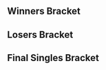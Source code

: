 {{SetGame|melee}}{{DISPLAYTITLE:GENESIS 4: ''Melee'' Singles Bracket}}{{tabs game|basepage=GENESIS/4|melee=true|wiiu=true|64=true}}
{{GENESIS 4 Tabs|This=3}}

==Winners Bracket==
{{Template:32DEWBracketA
|tourneylink=GENESIS/4/Melee
|tourneyname=GENESIS 4
|R1=Round 1
|R2=Round 2
|R3=Round 3
|R4=Round 4

|r1m1p1=Mango |r1m1p1flag=us |r1m1p1score=3 |r1m1win=1
|r1m1p2=KirbyKaze |r1m1p2flag=ca |r1m1p2score=0
|r1m1p1char1=falco |r1m1p2char1=sheik |r1m1p1stock1=1 |r1m1p2stock1=0 |r1m1win1=1 |r1m1stage1=Battlefield
|r1m1p1char2=falco |r1m1p2char2=sheik |r1m1p1stock2=2 |r1m1p2stock2=0 |r1m1win2=1 |r1m1stage2=Battlefield
|r1m1p1char3=falco |r1m1p2char3=sheik |r1m1p1stock3=1 |r1m1p2stock3=0 |r1m1win3=1 |r1m1stage3=Fountain of Dreams
|r1m1p1char4= |r1m1p2char4= |r1m1p1stock4= |r1m1p2stock4= |r1m1win4= |r1m1stage4=
|r1m1p1char5= |r1m1p2char5= |r1m1p1stock5= |r1m1p2stock5= |r1m1win5= |r1m1stage5=
|r1m1date=January 21, 2017
|r1m1finished=true
|r1m1details={{BracketMatchDetails|comment=|preview=|lrthread=|vod=https://www.youtube.com/watch?v=HJ4Q7b0Gymk|interview=|recap=}}

|r1m2p1=Wizzrobe |r1m2p1flag=us |r1m2p1score=3 |r1m2win=1
|r1m2p2=Mafia |r1m2p2flag=us |r1m2p2score=0
|r1m2p1char1=cf |r1m2p2char1=peach |r1m2p1stock1=3 |r1m2p2stock1=0 |r1m2win1=1 |r1m2stage1=Battlefield
|r1m2p1char2=cf |r1m2p2char2=peach |r1m2p1stock2=1 |r1m2p2stock2=0 |r1m2win2=1 |r1m2stage2=Fountain of Dreams
|r1m2p1char3=cf |r1m2p2char3=peach |r1m2p1stock3=2 |r1m2p2stock3=0 |r1m2win3=1 |r1m2stage3=Fountain of Dreams
|r1m2details={{BracketMatchDetails|reddit=|comment=|vod=https://youtu.be/_WN_4eX5VYA}}

|r1m3p1=Hungrybox |r1m3p1flag=us |r1m3p1score=3 |r1m3win=1
|r1m3p2=Abate |r1m3p2flag=us |r1m3p2score=0
|r1m3p1char1= |r1m3p2char1= |r1m3p1stock1= |r1m3p2stock1= |r1m3win1= |r1m3stage1=
|r1m3p1char2= |r1m3p2char2= |r1m3p1stock2= |r1m3p2stock2= |r1m3win2= |r1m3stage2=
|r1m3p1char3= |r1m3p2char3= |r1m3p1stock3= |r1m3p2stock3= |r1m3win3= |r1m3stage3=
|r1m3p1char4= |r1m3p2char4= |r1m3p1stock4= |r1m3p2stock4= |r1m3win4= |r1m3stage4=
|r1m3p1char5= |r1m3p2char5= |r1m3p1stock5= |r1m3p2stock5= |r1m3win5= |r1m3stage5=
|r1m3date=
|r1m3finished=true
|r1m3details={{BracketMatchDetails|comment=|preview=|lrthread=|vod=|interview=|recap=}}

|r1m4p1=Shroomed |r1m4p1flag=us |r1m4p1score=1 |r1m4win=2
|r1m4p2=ChuDat |r1m4p2flag=us |r1m4p2score=3
|r1m4p1char1= |r1m4p2char1= |r1m4p1stock1= |r1m4p2stock1= |r1m4win1= |r1m4stage1=
|r1m4p1char2= |r1m4p2char2= |r1m4p1stock2= |r1m4p2stock2= |r1m4win2= |r1m4stage2=
|r1m4p1char3= |r1m4p2char3= |r1m4p1stock3= |r1m4p2stock3= |r1m4win3= |r1m4stage3=
|r1m4p1char4= |r1m4p2char4= |r1m4p1stock4= |r1m4p2stock4= |r1m4win4= |r1m4stage4=
|r1m4p1char5= |r1m4p2char5= |r1m4p1stock5= |r1m4p2stock5= |r1m4win5= |r1m4stage5=
|r1m4date=
|r1m4finished=true
|r1m4details={{BracketMatchDetails|comment=|preview=|lrthread=|vod=|interview=|recap=}}

|r1m5p1=Armada |r1m5p1flag=se |r1m5p1score=3 |r1m5win=1
|r1m5p2=KJH |r1m5p2flag=us |r1m5p2score=0
|r1m5p1char1=peach |r1m5p2char1=fox |r1m5p1stock1=3 |r1m5p2stock1=0 |r1m5win1=1 |r1m5stage1=Fountain of Dreams
|r1m5p1char2=peach |r1m5p2char2=fox |r1m5p1stock2=1 |r1m5p2stock2=0 |r1m5win2=1 |r1m5stage2=Pokémon Stadium
|r1m5p1char3=peach |r1m5p2char3=fox |r1m5p1stock3=2 |r1m5p2stock3=0 |r1m5win3=1 |r1m5stage3=Battlefield
|r1m5details={{BracketMatchDetails|reddit=|comment=|vod=https://youtu.be/RuBOGMKOB_4}}

|r1m6p1=S2J |r1m6p1flag=us |r1m6p1score=3 |r1m6win=1
|r1m6p2=Nintendude |r1m6p2flag=us |r1m6p2score=1
|r1m6p1char1=cf |r1m6p2char1=ic |r1m6p1stock1=1 |r1m6p2stock1=0 |r1m6win1=1 |r1m6stage1=Fountain of Dreams
|r1m6p1char2=cf |r1m6p2char2=ic |r1m6p1stock2=1 |r1m6p2stock2=0 |r1m6win2=1 |r1m6stage2=Final Destination
|r1m6p1char3=cf |r1m6p2char3=ic |r1m6p1stock3=0 |r1m6p2stock3=1 |r1m6win3=2 |r1m6stage3=Final Destination
|r1m6p1char4=cf |r1m6p2char4=ic |r1m6p1stock4=1 |r1m6p2stock4=0 |r1m6win4=1 |r1m6stage4=Battlefield
|r1m6date=January 21, 2017
|r1m6details={{BracketMatchDetails|preview=|lrthread=|interview=|recap=|comment=|live=|vod=https://youtu.be/qG18hPV6-ic}}

|r1m7p1=Westballz |r1m7p1flag=us |r1m7p1score=3 |r1m7win=1
|r1m7p2=Colbol |r1m7p2flag=us |r1m7p2score=0
|r1m7p1char1=falco |r1m7p2char1=marth |r1m7p1stock1=1 |r1m7p2stock1=0 |r1m7win1=1 |r1m7stage1=Battlefield
|r1m7p1char2=falco |r1m7p2char2=marth |r1m7p1stock2=2 |r1m7p2stock2=0 |r1m7win2=1 |r1m7stage2=Battlefield
|r1m7p1char3=falco |r1m7p2char3=fox |r1m7p1stock3=2 |r1m7p2stock3=0 |r1m7win3=1 |r1m7stage3=Battlefield
|r1m7p1char4= |r1m7p2char4= |r1m7p1stock4= |r1m7p2stock4= |r1m7win4= |r1m7stage4=
|r1m7p1char5= |r1m7p2char5= |r1m7p1stock5= |r1m7p2stock5= |r1m7win5= |r1m7stage5=
|r1m7date=January 21, 2017
|r1m7finished=
|r1m7details={{BracketMatchDetails|comment=|preview=|lrthread=|vod=https://www.youtube.com/watch?v=gimje4nHJuc|interview=|recap=}}

|r1m8p1=SmashG0D |r1m8p1flag=us |r1m8p1score=3 |r1m8win=1
|r1m8p2=Professor Pro |r1m8p2flag=uk |r1m8p2score=1
|r1m8p1char1= |r1m8p2char1= |r1m8p1stock1= |r1m8p2stock1= |r1m8win1= |r1m8stage1=
|r1m8p1char2= |r1m8p2char2= |r1m8p1stock2= |r1m8p2stock2= |r1m8win2= |r1m8stage2=
|r1m8p1char3= |r1m8p2char3= |r1m8p1stock3= |r1m8p2stock3= |r1m8win3= |r1m8stage3=
|r1m8p1char4= |r1m8p2char4= |r1m8p1stock4= |r1m8p2stock4= |r1m8win4= |r1m8stage4=
|r1m8p1char5= |r1m8p2char5= |r1m8p1stock5= |r1m8p2stock5= |r1m8win5= |r1m8stage5=
|r1m8date=
|r1m8finished=true
|r1m8details={{BracketMatchDetails|comment=|preview=|lrthread=|vod=|interview=|recap=}}

|r1m9p1=Mew2King |r1m9p1flag=us |r1m9p1score=3 |r1m9win=1
|r1m9p2=Zhu |r1m9p2flag=us |r1m9p2score=0
|r1m9p1char1=sheik |r1m9p2char1=falco |r1m9p1stock1=2 |r1m9p2stock1=0 |r1m9win1=1 |r1m9stage1=Battlefield
|r1m9p1char2=sheik |r1m9p2char2=falco |r1m9p1stock2=2 |r1m9p2stock2=0 |r1m9win2=1 |r1m9stage2=Yoshi's Story
|r1m9p1char3=sheik |r1m9p2char3=falco |r1m9p1stock3=1 |r1m9p2stock3=0 |r1m9win3=1 |r1m9stage3=Yoshi's Story
|r1m9p1char4= |r1m9p2char4= |r1m9p1stock4= |r1m9p2stock4= |r1m9win4= |r1m9stage4=
|r1m9p1char5= |r1m9p2char5= |r1m9p1stock5= |r1m9p2stock5= |r1m9win5= |r1m9stage5=
|r1m9date=January 21, 2017
|r1m9finished=
|r1m9details={{BracketMatchDetails|comment=|preview=|lrthread=|vod=https://www.youtube.com/watch?v=P6B2LvsHBPM|interview=|recap=}}

|r1m10p1=PewPewU |r1m10p1flag=us |r1m10p1score=3 |r1m10win=1
|r1m10p2=Syrox |r1m10p2flag=us |r1m10p2score=0
|r1m10p1char1=marth |r1m10p2char1=fox |r1m10p1stock1=2 |r1m10p2stock1=0 |r1m10win1=1 |r1m10stage1=Yoshi's Story
|r1m10p1char2=marth |r1m10p2char2=fox |r1m10p1stock2=3 |r1m10p2stock2=0 |r1m10win2=1 |r1m10stage2=Dream Land
|r1m10p1char3=marth |r1m10p2char3=fox |r1m10p1stock3=1 |r1m10p2stock3=0 |r1m10win3=1 |r1m10stage3=Dream Land
|r1m10date=January 21, 2017
|r1m10details={{BracketMatchDetails|preview=|lrthread=|interview=|recap=|comment=|live=|vod=https://youtu.be/xOAEzr0VDQ0}}

|r1m11p1=SFAT |r1m11p1flag=us |r1m11p1score=3 |r1m11win=1
|r1m11p2=MacD |r1m11p2flag=us |r1m11p2score=1
|r1m11p1char1=fox |r1m11p2char1=peach |r1m11p1stock1=2 |r1m11p2stock1=0 |r1m11win1=1 |r1m11stage1=Fountain of Dreams
|r1m11p1char2=fox |r1m11p2char2=peach |r1m11p1stock2=0 |r1m11p2stock2=1 |r1m11win2=2 |r1m11stage2=Battlefield
|r1m11p1char3=fox |r1m11p2char3=peach |r1m11p1stock3=2 |r1m11p2stock3=0 |r1m11win3=1 |r1m11stage3=Pokémon Stadium
|r1m11p1char4=fox |r1m11p2char4=peach |r1m11p1stock4=3 |r1m11p2stock4=0 |r1m11win4=1 |r1m11stage4=Dream Land
|r1m11details={{BracketMatchDetails|reddit=|comment=|vod=https://youtu.be/MZQBLQc8Ers}}

|r1m12p1=Axe |r1m12p1flag=us |r1m12p1score=3 |r1m12win=1
|r1m12p2=Crush |r1m12p2flag=us |r1m12p2score=1
|r1m12p1char1=pikachu |r1m12p2char1=fox |r1m12p1stock1=2 |r1m12p2stock1=0 |r1m12win1=1 |r1m12stage1=Battlefield
|r1m12p1char2=pikachu |r1m12p2char2=fox |r1m12p1stock2=1 |r1m12p2stock2=0 |r1m12win2=1 |r1m12stage2=Yoshi's Story
|r1m12p1char3=marth |r1m12p2char3=fox |r1m12p1stock3=0 |r1m12p2stock3=1 |r1m12win3=2 |r1m12stage3=Pokémon Stadium
|r1m12p1char4=pikachu |r1m12p2char4=fox |r1m12p1stock4=2 |r1m12p2stock4=0 |r1m12win4=1 |r1m12stage4=Fountain of Dreams
|r1m12p1char5= |r1m12p2char5= |r1m12p1stock5= |r1m12p2stock5= |r1m12win5= |r1m12stage5=
|r1m12date=January 21, 2017
|r1m12finished=
|r1m12details={{BracketMatchDetails|comment=|preview=|lrthread=|vod=https://www.youtube.com/watch?v=c5Z-Ajc9t40|interview=|recap=}}

|r1m13p1=Leffen |r1m13p1flag=se |r1m13p1score=3 |r1m13win=1
|r1m13p2=HugS |r1m13p2flag=us |r1m13p2score=1
|r1m13p1char1=fox |r1m13p2char1=samus |r1m13p1stock1=1 |r1m13p2stock1=0 |r1m13win1=1 |r1m13stage1=Battlefield
|r1m13p1char2=fox |r1m13p2char2=samus |r1m13p1stock2=1 |r1m13p2stock2=0 |r1m13win2=1 |r1m13stage2=Battleifled
|r1m13p1char3=fox |r1m13p2char3=samus |r1m13p1stock3=0 |r1m13p2stock3=1 |r1m13win3=2 |r1m13stage3=Battlefield
|r1m13p1char4=fox |r1m13p2char4=samus |r1m13p1stock4=1 |r1m13p2stock4=0 |r1m13win4=1 |r1m13stage4=Pokémon Stadium
|r1m13p1char5= |r1m13p2char5= |r1m13p1stock5= |r1m13p2stock5= |r1m13win5= |r1m13stage5=
|r1m13date=January 21, 2017
|r1m13finished=true
|r1m13details={{BracketMatchDetails|comment=|preview=|lrthread=|vod=https://www.youtube.com/watch?v=48AYQaNtl3Q|interview=|recap=}}

|r1m14p1=Duck |r1m14p1flag=us |r1m14p1score=3 |r1m14win=1
|r1m14p2=Kels |r1m14p2flag=us |r1m14p2score=1
|r1m14p1char1=samus |r1m14p2char1=fox |r1m14p1stock1=1 |r1m14p2stock1=0 |r1m14win1=1 |r1m14stage1=Battlefield
|r1m14p1char2=samus |r1m14p2char2=fox |r1m14p1stock2=0 |r1m14p2stock2=1 |r1m14win2=2 |r1m14stage2=Pokémon Stadium
|r1m14p1char3=samus |r1m14p2char3=fox |r1m14p1stock3=2 |r1m14p2stock3=0 |r1m14win3=1 |r1m14stage3=Fountain of Dreams
|r1m14p1char4=samus |r1m14p2char4=fox |r1m14p1stock4=3 |r1m14p2stock4=0 |r1m14win4=1 |r1m14stage4=Final Destination
|r1m14details={{BracketMatchDetails|reddit=|comment=|vod=https://youtu.be/v_seS0mLfcE}}

|r1m15p1=Plup |r1m15p1flag=us |r1m15p1score=3 |r1m15win=1
|r1m15p2=dizzkidboogie |r1m15p2flag=us |r1m15p2score=0
|r1m15p1char1=samus |r1m15p2char1=ic |r1m15p1stock1=1 |r1m15p2stock1=0 |r1m15win1=1 |r1m15stage1=Dream Land
|r1m15p1char2=samus |r1m15p2char2=ic |r1m15p1stock2=4 |r1m15p2stock2=0 |r1m15win2=1 |r1m15stage2=Battlefield
|r1m15p1char3=samus |r1m15p2char3=ic |r1m15p1stock3=2 |r1m15p2stock3=0 |r1m15win3=1 |r1m15stage3=Final Destination
|r1m15details={{BracketMatchDetails|reddit=|comment=|vod=https://youtu.be/5sGIADu0vYk}}

|r1m16p1=Ice |r1m16p1flag=de |r1m16p1score=0 |r1m16win=2
|r1m16p2=ARMY |r1m16p2flag=us |r1m16p2score=3
|r1m16p1char1= |r1m16p2char1= |r1m16p1stock1= |r1m16p2stock1= |r1m16win1= |r1m16stage1=
|r1m16p1char2= |r1m16p2char2= |r1m16p1stock2= |r1m16p2stock2= |r1m16win2= |r1m16stage2=
|r1m16p1char3= |r1m16p2char3= |r1m16p1stock3= |r1m16p2stock3= |r1m16win3= |r1m16stage3=
|r1m16p1char4= |r1m16p2char4= |r1m16p1stock4= |r1m16p2stock4= |r1m16win4= |r1m16stage4=
|r1m16p1char5= |r1m16p2char5= |r1m16p1stock5= |r1m16p2stock5= |r1m16win5= |r1m16stage5=
|r1m16date=
|r1m16finished=true
|r1m16details={{BracketMatchDetails|comment=|preview=|lrthread=|vod=|interview=|recap=}}


|r2m1p1=Mango |r2m1p1flag=us |r2m1p1score=3 |r2m1win=1
|r2m1p2=Wizzrobe |r2m1p2flag=us |r2m1p2score=0
|r2m1p1char1=falco |r2m1p2char1=cf |r2m1p1stock1=1 |r2m1p2stock1=0 |r2m1win1=1 |r2m1stage1=Battlefield
|r2m1p1char2=falco |r2m1p2char2=cf |r2m1p1stock2=1 |r2m1p2stock2=0 |r2m1win2=1 |r2m1stage2=Dream Land
|r2m1p1char3=falco |r2m1p2char3=cf |r2m1p1stock3=2 |r2m1p2stock3=0 |r2m1win3=1 |r2m1stage3=Dream Land
|r2m1details={{BracketMatchDetails|reddit=|comment=|vod=https://youtu.be/H7fRLOpZv7s}}

|r2m2p1=Hungrybox |r2m2p1flag=us |r2m2p1score=3 |r2m2win=1
|r2m2p2=ChuDat |r2m2p2flag=us |r2m2p2score=2
|r2m2p1char1=jigglypuff |r2m2p2char1=ic |r2m2p1stock1=2 |r2m2p2stock1=0 |r2m2win1=1 |r2m2stage1=Battlefield
|r2m2p1char2=jigglypuff |r2m2p2char2=ic |r2m2p1stock2=0 |r2m2p2stock2=1 |r2m2win2=2 |r2m2stage2=Final Destination
|r2m2p1char3=jigglypuff |r2m2p2char3=ic |r2m2p1stock3=0 |r2m2p2stock3=1 |r2m2win3=2 |r2m2stage3=Dream Land
|r2m2p1char4=jigglypuff |r2m2p2char4=ic |r2m2p1stock4=1 |r2m2p2stock4=0 |r2m2win4=1 |r2m2stage4=Dream Land
|r2m2p1char5=jigglypuff |r2m2p2char5=ic |r2m2p1stock5=2 |r2m2p2stock5=2 |r2m2win5=1 |r2m2stage5=Pokémon Stadium
|r2m2date=January 21, 2017
|r2m2details={{BracketMatchDetails|preview=|lrthread=|interview=|recap=|comment=Game 5 went to time.|live=|vod=https://youtu.be/1iOrsZXV6BU}}

|r2m3p1=Armada |r2m3p1flag=se |r2m3p1score=3 |r2m3win=1
|r2m3p2=S2J |r2m3p2flag=us |r2m3p2score=2
|r2m3p1char1=peach |r2m3p2char1=captain falcon |r2m3p1stock1=0 |r2m3p2stock1=1 |r2m3win1=2 |r2m3stage1=Dream Land
|r2m3p1char2=peach |r2m3p2char2=captain falcon |r2m3p1stock2=0 |r2m3p2stock2=1 |r2m3win2=2 |r2m3stage2=Final Destination
|r2m3p1char3=peach |r2m3p2char3=captain falcon |r2m3p1stock3=1 |r2m3p2stock3=0 |r2m3win3=1 |r2m3stage3=Dream Land
|r2m3p1char4=peach |r2m3p2char4=captain falcon |r2m3p1stock4=2 |r2m3p2stock4=0 |r2m3win4=1 |r2m3stage4=Pokémon Stadium
|r2m3p1char5=peach |r2m3p2char5=captain falcon |r2m3p1stock5=2 |r2m3p2stock5=0 |r2m3win5=1 |r2m3stage5=Battlefield
|r2m3date=January 21, 2017
|r2m3finished=true
|r2m3details={{BracketMatchDetails|comment=|preview=|lrthread=|vod=https://www.youtube.com/watch?v=zdHzeQIjhXk|interview=|recap=}}

|r2m4p1=Westballz |r2m4p1flag=us |r2m4p1score=3 |r2m4win=1
|r2m4p2=SmashG0D |r2m4p2flag=us |r2m4p2score=0
|r2m4p1char1=falco |r2m4p2char1=marth |r2m4p1stock1=2 |r2m4p2stock1=0 |r2m4win1=1 |r2m4stage1=Battlefield
|r2m4p1char2=falco |r2m4p2char2=marth |r2m4p1stock2=2 |r2m4p2stock2=0 |r2m4win2=1 |r2m4stage2=Final Destination
|r2m4p1char3=falco |r2m4p2char3=marth |r2m4p1stock3=2 |r2m4p2stock3=0 |r2m4win3=1 |r2m4stage3=Final Destination
|r2m4date=January 21, 2017
|r2m4finished=true
|r2m4details={{BracketMatchDetails|comment=|preview=|lrthread=|vod=https://www.youtube.com/watch?v=OCk3B154sHU|interview=|recap=}}

|r2m5p1=Mew2King |r2m5p1flag=us |r2m5p1score=3 |r2m5win=1
|r2m5p2=PewPewU |r2m5p2flag=us |r2m5p2score=0
|r2m5p1char1=Sheik |r2m5p2char1=Marth |r2m5p1stock1=2 |r2m5p2stock1=0 |r2m5win1=1 |r2m5stage1=Battlefield
|r2m5p1char2=Sheik |r2m5p2char2=Marth |r2m5p1stock2=2 |r2m5p2stock2=0 |r2m5win2=1 |r2m5stage2=Final Destination
|r2m5p1char3=Sheik |r2m5p2char3=Marth |r2m5p1stock3=2 |r2m5p2stock3=0 |r2m5win3=1 |r2m5stage3=Final Destination
|r2m5date=January 21, 2017
|r2m5finished=true
|r2m5details={{BracketMatchDetails|comment=|preview=|lrthread=|vod=https://www.youtube.com/watch?v=pJ4-5n3Y2B4|interview=|recap=}}

|r2m6p1=SFAT |r2m6p1flag=us |r2m6p1score=1 |r2m6win=2
|r2m6p2=Axe |r2m6p2flag=us |r2m6p2score=3
|r2m6p1char1=fox |r2m6p2char1=pikachu |r2m6p1stock1=0 |r2m6p2stock1=2 |r2m6win1=2 |r2m6stage1=Fountain of Dreams
|r2m6p1char2=fox |r2m6p2char2=pikachu |r2m6p1stock2=0 |r2m6p2stock2=3 |r2m6win2=2 |r2m6stage2=Pokémon Stadium
|r2m6p1char3=fox |r2m6p2char3=pikachu |r2m6p1stock3=1 |r2m6p2stock3=0 |r2m6win3=1 |r2m6stage3=Yoshi's Story
|r2m6p1char4=fox |r2m6p2char4=pikachu |r2m6p1stock4=0 |r2m6p2stock4=1 |r2m6win4=2 |r2m6stage4=Final Destination
|r2m6date=January 21, 2017
|r2m6details={{BracketMatchDetails|preview=|lrthread=|interview=|recap=|comment=|live=|vod=https://youtu.be/PpQNNRroopc}}

|r2m7p1=Leffen |r2m7p1flag=se |r2m7p1score=3 |r2m7win=1
|r2m7p2=Duck |r2m7p2flag=us |r2m7p2score=1
|r2m7p1char1=fox |r2m7p2char1=samus |r2m7p1stock1=1 |r2m7p2stock1=0 |r2m7win1=1 |r2m7stage1=Battlefield
|r2m7p1char2=fox |r2m7p2char2=samus |r2m7p1stock2=0 |r2m7p2stock2=3 |r2m7win2=2 |r2m7stage2=Fountain of Dreams
|r2m7p1char3=fox |r2m7p2char3=samus |r2m7p1stock3=1 |r2m7p2stock3=0 |r2m7win3=1 |r2m7stage3=Final Destination
|r2m7p1char4=fox |r2m7p2char4=samus |r2m7p1stock4=3 |r2m7p2stock4=0 |r2m7win4=1 |r2m7stage4=Dream Land
|r2m7p1char5= |r2m7p2char5= |r2m7p1stock5= |r2m7p2stock5= |r2m7win5= |r2m7stage5=
|r2m7date=January 21, 2017
|r2m7finished=true
|r2m7details={{BracketMatchDetails|comment=|preview=|lrthread=|vod=https://www.youtube.com/watch?v=rZeAimoCYv0|interview=|recap=}}

|r2m8p1=Plup |r2m8p1flag=us |r2m8p1score=3 |r2m8win=1
|r2m8p2=ARMY |r2m8p2flag=us |r2m8p2score=0
|r2m8p1char1= |r2m8p2char1= |r2m8p1stock1= |r2m8p2stock1= |r2m8win1= |r2m8stage1=
|r2m8p1char2= |r2m8p2char2= |r2m8p1stock2= |r2m8p2stock2= |r2m8win2= |r2m8stage2=
|r2m8p1char3= |r2m8p2char3= |r2m8p1stock3= |r2m8p2stock3= |r2m8win3= |r2m8stage3=
|r2m8p1char4= |r2m8p2char4= |r2m8p1stock4= |r2m8p2stock4= |r2m8win4= |r2m8stage4=
|r2m8p1char5= |r2m8p2char5= |r2m8p1stock5= |r2m8p2stock5= |r2m8win5= |r2m8stage5=
|r2m8date=
|r2m8finished=true
|r2m8details={{BracketMatchDetails|comment=|preview=|lrthread=|vod=|interview=|recap=}}


|r3m1p1=Mango |r3m1p1flag=us |r3m1p1score=3 |r3m1win=1
|r3m1p2=Hungrybox |r3m1p2flag=us |r3m1p2score=1
|r3m1p1char1=fox |r3m1p2char1=jigglypuff |r3m1p1stock1=1 |r3m1p2stock1=0 |r3m1win1=1 |r3m1stage1=Battlefield
|r3m1p1char2=fox |r3m1p2char2=jigglypuff |r3m1p1stock2=1 |r3m1p2stock2=0 |r3m1win2=1 |r3m1stage2=Dream Land
|r3m1p1char3=fox |r3m1p2char3=jigglypuff |r3m1p1stock3=0 |r3m1p2stock3=2 |r3m1win3=2 |r3m1stage3=Dream Land
|r3m1p1char4=fox |r3m1p2char4=jigglypuff |r3m1p1stock4=1 |r3m1p2stock4=0 |r3m1win4=1 |r3m1stage4=Yoshi's Story
|r3m1p1char5= |r3m1p2char5= |r3m1p1stock5= |r3m1p2stock5= |r3m1win5= |r3m1stage5=
|r3m1date=January 21, 2017
|r3m1finished=true
|r3m1details={{BracketMatchDetails|comment=|preview=|lrthread=|vod=https://www.youtube.com/watch?v=ugEp12iDQTA|interview=|recap=}}

|r3m2p1=Armada |r3m2p1flag=se |r3m2p1score=3 |r3m2win=1
|r3m2p2=Westballz |r3m2p2flag=us |r3m2p2score=0
|r3m2p1char1=peach |r3m2p2char1=falco |r3m2p1stock1=2 |r3m2p2stock1=0 |r3m2win1=1 |r3m2stage1=Fountain of Dreams
|r3m2p1char2=peach |r3m2p2char2=falco |r3m2p1stock2=3 |r3m2p2stock2=0 |r3m2win2=1 |r3m2stage2=Yoshi's Story
|r3m2p1char3=peach |r3m2p2char3=fox |r3m2p1stock3=1 |r3m2p2stock3=0 |r3m2win3=1 |r3m2stage3=Pokémon Stadium
|r3m2p1char4= |r3m2p2char4= |r3m2p1stock4= |r3m2p2stock4= |r3m2win4= |r3m2stage4=
|r3m2p1char5= |r3m2p2char5= |r3m2p1stock5= |r3m2p2stock5= |r3m2win5= |r3m2stage5=
|r3m2date=January 21, 2017
|r3m2finished=true
|r3m2details={{BracketMatchDetails|comment=|preview=|lrthread=|vod=https://www.youtube.com/watch?v=q85mzb-pWBQ|interview=|recap=}}

|r3m3p1=Mew2King |r3m3p1flag=us |r3m3p1score=3 |r3m3win=1
|r3m3p2=Axe |r3m3p2flag=us |r3m3p2score=0
|r3m3p1char1=sheik |r3m3p2char1=pikachu |r3m3p1stock1=1 |r3m3p2stock1=0 |r3m3win1=1 |r3m3stage1=Dream Land
|r3m3p1char2=sheik |r3m3p2char2=pikachu |r3m3p1stock2=1 |r3m3p2stock2=0 |r3m3win2=1 |r3m3stage2=Fountain of Dreams
|r3m3p1char3=sheik |r3m3p2char3=pikachu |r3m3p1stock3=1 |r3m3p2stock3=0 |r3m3win3=1 |r3m3stage3=Yoshi's Story
|r3m3p1char4= |r3m3p2char4= |r3m3p1stock4= |r3m3p2stock4= |r3m3win4= |r3m3stage4=
|r3m3p1char5= |r3m3p2char5= |r3m3p1stock5= |r3m3p2stock5= |r3m3win5= |r3m3stage5=
|r3m3date=January 21, 2017
|r3m3finished=true
|r3m3details={{BracketMatchDetails|comment=|preview=|lrthread=|vod=https://www.youtube.com/watch?v=Oq4tvcCYdd0|interview=|recap=}}

|r3m4p1=Leffen |r3m4p1flag=se |r3m4p1score=0 |r3m4win=2
|r3m4p2=Plup |r3m4p2flag=us |r3m4p2score=3
|r3m4p1char1=fox |r3m4p2char1=sheik |r3m4p1stock1=0 |r3m4p2stock1=2 |r3m4win1=2 |r3m4stage1=Dream Land
|r3m4p1char2=fox |r3m4p2char2=sheik |r3m4p1stock2=0 |r3m4p2stock2=2 |r3m4win2=2 |r3m4stage2=Pokémon Stadium
|r3m4p1char3=fox |r3m4p2char3=sheik |r3m4p1stock3=0 |r3m4p2stock3=2 |r3m4win3=2 |r3m4stage3=Pokémon Stadium
|r3m4p1char4= |r3m4p2char4= |r3m4p1stock4= |r3m4p2stock4= |r3m4win4= |r3m4stage4=
|r3m4p1char5= |r3m4p2char5= |r3m4p1stock5= |r3m4p2stock5= |r3m4win5= |r3m4stage5=
|r3m4date=January 21, 2017
|r3m4finished=true
|r3m4details={{BracketMatchDetails|comment=|preview=|lrthread=|vod=https://www.youtube.com/watch?v=vkrRz2NAFRs|interview=|recap=}}


|r4m1p1=Mango |r4m1p1flag=us |r4m1p1score=1 |r4m1win=2
|r4m1p2=Armada |r4m1p2flag=se |r4m1p2score=3
|r4m1p1char1=fox |r4m1p2char1=peach |r4m1p1stock1=1 |r4m1p2stock1=0 |r4m1win1=1 |r4m1stage1=Dream Land
|r4m1p1char2=fox |r4m1p2char2=peach |r4m1p1stock2=0 |r4m1p2stock2=2 |r4m1win2=2 |r4m1stage2=Final Destination
|r4m1p1char3=fox |r4m1p2char3=peach |r4m1p1stock3=0 |r4m1p2stock3=1 |r4m1win3=2 |r4m1stage3=Yoshi's Story
|r4m1p1char4=fox |r4m1p2char4=peach |r4m1p1stock4=0 |r4m1p2stock4=1 |r4m1win4=2 |r4m1stage4=Yoshi's Story
|r4m1date=January 22, 2017
|r4m1finished=true
|r4m1details={{BracketMatchDetails|comment=|preview=|lrthread=|vod=https://www.youtube.com/watch?v=39Xg0f3AEcw|interview=|recap=}}

|r4m2p1=Mew2King |r4m2p1flag=us |r4m2p1score=3 |r4m2win=1
|r4m2p2=Plup |r4m2p2flag=us |r4m2p2score=2
|r4m2p1char1=sheik |r4m2p2char1=sheik |r4m2p1stock1=1 |r4m2p2stock1=0 |r4m2win1=1 |r4m2stage1=Battlefield
|r4m2p1char2=sheik |r4m2p2char2=sheik |r4m2p1stock2=0 |r4m2p2stock2=2 |r4m2win2=2 |r4m2stage2=Fountain of Dreams
|r4m2p1char3=sheik |r4m2p2char3=sheik |r4m2p1stock3=0 |r4m2p2stock3=2 |r4m2win3=2 |r4m2stage3=Battlefield
|r4m2p1char4=sheik |r4m2p2char4=sheik |r4m2p1stock4=1 |r4m2p2stock4=0 |r4m2win4=1 |r4m2stage4=Battlefield
|r4m2p1char5=sheik |r4m2p2char5=sheik |r4m2p1stock5=3 |r4m2p2stock5=0 |r4m2win5=1 |r4m2stage5=Battlefield
|r4m2date=January 22, 2017
|r4m2finished=true
|r4m2details={{BracketMatchDetails|comment=|preview=|lrthread=|vod=https://www.youtube.com/watch?v=_9r6PpDSYik|interview=|recap=}}

}}

==Losers Bracket==
{{64DELBracketSmwA
|tourneylink=GENESIS/4/Melee
|tourneyname=GENESIS 4
|l1placement=49-64
|l2placement=33-48
|l3placement=25-32
|l4placement=17-24
|l5placement=13-16
|l6placement=9-12
|l7placement=7-8
|l8placement=5-6
|column-width=155

|l1m1p1=Kalamazhu |l1m1p1flag=us |l1m1p1score=3
|l1m1p2=RK |l1m1p2flag=ca |l1m1p2score=0
|l1m1win=1
|l1m1p1char1=peach |l1m1p2char1=fox |l1m1p1stock1=1 |l1m1p2stock1=0 |l1m1win1=1 |l1m1stage1=Final Destination
|l1m1p1char2=peach |l1m1p2char2=fox |l1m1p1stock2=3 |l1m1p2stock2=0 |l1m1win2=1 |l1m1stage2=Pokémon Stadium
|l1m1p1char3=peach |l1m1p2char3=fox |l1m1p1stock3=1 |l1m1p2stock3=0 |l1m1win3=1 |l1m1stage3=Battlefield
|l1m1details={{BracketMatchDetails|reddit=|comment=|vod=https://youtu.be/kxzrd62LdSA}}

|l1m2p1=Medz |l1m2p1flag=us |l1m2p1score=3
|l1m2p2=CIZ |l1m2p2flag=us |l1m2p2score=0
|l1m2win=1
|l1m2p1char1= |l1m2p2char1= |l1m2p1stock1= |l1m2p2stock1= |l1m2win1= |l1m2stage1=
|l1m2p1char2= |l1m2p2char2= |l1m2p1stock2= |l1m2p2stock2= |l1m2win2= |l1m2stage2=
|l1m2p1char3= |l1m2p2char3= |l1m2p1stock3= |l1m2p2stock3= |l1m2win3= |l1m2stage3=
|l1m2p1char4= |l1m2p2char4= |l1m2p1stock4= |l1m2p2stock4= |l1m2win4= |l1m2stage4=
|l1m2p1char5= |l1m2p2char5= |l1m2p1stock5= |l1m2p2stock5= |l1m2win5= |l1m2stage5=
|l1m2date=
|l1m2finished=true
|l1m2details={{BracketMatchDetails|comment=|preview=|lrthread=|vod=|interview=|recap=}}

|l1m3p1=Iceman |l1m3p1flag=us |l1m3p1score=2
|l1m3p2=Zain |l1m3p2flag=us |l1m3p2score=3
|l1m3win=2
|l1m3p1char1=marth |l1m3p2char1=marth |l1m3p1stock1=0 |l1m3p2stock1=1 |l1m3win1=2 |l1m3stage1=Battlefield
|l1m3p1char2=marth |l1m3p2char2=marth |l1m3p1stock2=1 |l1m3p2stock2=0 |l1m3win2=1 |l1m3stage2=Final Destination
|l1m3p1char3=marth |l1m3p2char3=marth |l1m3p1stock3=0 |l1m3p2stock3=1 |l1m3win3=2 |l1m3stage3=Fountain of Dreams
|l1m3p1char4=marth |l1m3p2char4=marth |l1m3p1stock4=1 |l1m3p2stock4=0 |l1m3win4=1 |l1m3stage4=Yoshi's Story
|l1m3p1char5=marth |l1m3p2char5=marth |l1m3p1stock5=0 |l1m3p2stock5=2 |l1m3win5=2 |l1m3stage5=Battlefield
|l1m3date=January 21, 2017
|l1m3details={{BracketMatchDetails|preview=|lrthread=|interview=|recap=|comment=|live=|vod=https://youtu.be/Qc4MIdxb5GU}}

|l1m4p1=Slox |l1m4p1flag=us |l1m4p1score=3
|l1m4p2=SilentSpectre |l1m4p2flag=us |l1m4p2score=0
|l1m4win=1
|l1m4p1char1=fox |l1m4p2char1=cf |l1m4p1stock1=2 |l1m4p2stock1=0 |l1m4win1=1 |l1m4stage1=Battlefield
|l1m4p1char2=fox |l1m4p2char2=cf |l1m4p1stock2=2 |l1m4p2stock2=0 |l1m4win2=1 |l1m4stage2=Dream Land
|l1m4p1char3=fox |l1m4p2char3=cf |l1m4p1stock3=2 |l1m4p2stock3=0 |l1m4win3=1 |l1m4stage3=Battlefield
|l1m4date=January 21, 2017
|l1m4details={{BracketMatchDetails|preview=|lrthread=|interview=|recap=|comment=|live=|vod=https://youtu.be/gcRU3KwnoQ0}}

|l1m5p1=Gahtzu |l1m5p1flag=us |l1m5p1score=3
|l1m5p2=Frootloop |l1m5p2flag=us |l1m5p2score=1
|l1m5win=1
|l1m5p1char1=cf |l1m5p2char1=fox |l1m5p1stock1=1 |l1m5p2stock1=0 |l1m5win1=1 |l1m5stage1=Yoshi's Story
|l1m5p1char2=cf |l1m5p2char2=fox |l1m5p1stock2=0 |l1m5p2stock2=1 |l1m5win2=2 |l1m5stage2=Final Destination
|l1m5p1char3=cf |l1m5p2char3=fox |l1m5p1stock3=2 |l1m5p2stock3=0 |l1m5win3=1 |l1m5stage3=Battlefield
|l1m5p1char4=cf |l1m5p2char4=fox |l1m5p1stock4=2 |l1m5p2stock4=0 |l1m5win4=1 |l1m5stage4=Pokémon Stadium
|l1m5date=January 21, 2017
|l1m5details={{BracketMatchDetails|preview=|lrthread=|interview=|recap=|comment=|live=|vod=https://youtu.be/zIlYK7U7ryY}}

|l1m6p1=Eddy Mexico |l1m6p1flag=mx |l1m6p1score=2
|l1m6p2=S0ft |l1m6p2flag=us |l1m6p2score=3
|l1m6win=2
|l1m6p1char1=luigi |l1m6p2char1=jigglypuff |l1m6p1stock1=2 |l1m6p2stock1=0 |l1m6win1=1 |l1m6stage1=Battlefield
|l1m6p1char2=luigi |l1m6p2char2=jigglypuff |l1m6p1stock2=0 |l1m6p2stock2=2 |l1m6win2=2 |l1m6stage2=Dream Land
|l1m6p1char3=luigi |l1m6p2char3=jigglypuff |l1m6p1stock3=1 |l1m6p2stock3=0 |l1m6win3=1 |l1m6stage3=Yoshi's Story
|l1m6p1char4=luigi |l1m6p2char4=jigglypuff |l1m6p1stock4=0 |l1m6p2stock4=1 |l1m6win4=2 |l1m6stage4=Fountain of Dreams
|l1m6p1char5=luigi |l1m6p2char5=jigglypuff |l1m6p1stock5=0 |l1m6p2stock5=1 |l1m6win5=2 |l1m6stage5=Pokémon Stadium
|l1m6details={{BracketMatchDetails|reddit=|comment=|vod=https://youtu.be/SJyeZjcVPck}}

|l1m7p1=Captain Faceroll |l1m7p1flag=us |l1m7p1score=0
|l1m7p2=El Fuego |l1m7p2flag=us |l1m7p2score=3
|l1m7win=2
|l1m7p1char1=sheik |l1m7p2char1=falco |l1m7p1stock1=0 |l1m7p2stock1=2 |l1m7win1=2 |l1m7stage1=Battlefield
|l1m7p1char2=sheik |l1m7p2char2=falco |l1m7p1stock2=0 |l1m7p2stock2=2 |l1m7win2=2 |l1m7stage2=Fountain of Dreams
|l1m7p1char3=sheik |l1m7p2char3=falco |l1m7p1stock3=0 |l1m7p2stock3=1 |l1m7win3=2 |l1m7stage3=Dream Land
|l1m7date=January 21, 2017
|l1m7details={{BracketMatchDetails|preview=|lrthread=|interview=|recap=|comment=|live=|vod=https://youtu.be/gqZa1oUaD4o}}

|l1m8p1=Bladewise |l1m8p1flag=us |l1m8p1score=1
|l1m8p2=Druggedfox |l1m8p2flag=us |l1m8p2score=3
|l1m8win=2
|l1m8p1char1=peach |l1m8p2char1=fox |l1m8p1stock1=0 |l1m8p2stock1=2 |l1m8win1=2 |l1m8stage1=Final Destination
|l1m8p1char2=peach |l1m8p2char2=fox |l1m8p1stock2=1 |l1m8p2stock2=0 |l1m8win2=1 |l1m8stage2=Fountain of Dreams
|l1m8p1char3=peach |l1m8p2char3=fox |l1m8p1stock3=0 |l1m8p2stock3=2 |l1m8win3=2 |l1m8stage3=Yoshi's Story
|l1m8p1char4=peach |l1m8p2char4=fox |l1m8p1stock4=0 |l1m8p2stock4=2 |l1m8win4=2 |l1m8stage4=Dream Land
|l1m8date=January 21, 2017
|l1m8details={{BracketMatchDetails|preview=|lrthread=|interview=|recap=|comment=|live=|vod=https://youtu.be/j2141gBUqhU}}

|l1m9p1=Chillindude |l1m9p1flag=us |l1m9p1score=3
|l1m9p2=Fiction |l1m9p2flag=us |l1m9p2score=1
|l1m9win=1
|l1m9p1char1=fox |l1m9p2char1=fox |l1m9p1stock1=1 |l1m9p2stock1=0 |l1m9win1=1 |l1m9stage1=Dream Land
|l1m9p1char2=fox |l1m9p2char2=fox |l1m9p1stock2=1 |l1m9p2stock2=0 |l1m9win2=1 |l1m9stage2=Battlefield
|l1m9p1char3=fox |l1m9p2char3=fox |l1m9p1stock3=0 |l1m9p2stock3=1 |l1m9win3=2 |l1m9stage3=Battlefield
|l1m9p1char4=fox |l1m9p2char4=fox |l1m9p1stock4=1 |l1m9p2stock4=0 |l1m9win4=1 |l1m9stage4=Final Destination
|l1m9date=January 21, 2017
|l1m9details={{BracketMatchDetails|preview=|lrthread=|interview=|recap=|comment=|live=|vod=https://youtu.be/6k7NYg45yik}}

|l1m10p1=Lucky |l1m10p1flag=us |l1m10p1score=3
|l1m10p2=Zgetto |l1m10p2flag=nl |l1m10p2score=0
|l1m10win=1
|l1m10p1char1=fox |l1m10p2char1=fox |l1m10p1stock1=2 |l1m10p2stock1=0 |l1m10win1=1 |l1m10stage1=Battlefield
|l1m10p1char2=fox |l1m10p2char2=fox |l1m10p1stock2=2 |l1m10p2stock2=0 |l1m10win2=1 |l1m10stage2=Battlefield
|l1m10p1char3=fox |l1m10p2char3=fox |l1m10p1stock3=3 |l1m10p2stock3=0 |l1m10win3=1 |l1m10stage3=Yoshi's Story
|l1m10details={{BracketMatchDetails|preview=|lrthread=|interview=|recap=|comment=|live=|vod=https://youtu.be/KAXeHBBbf6s}}

|l1m11p1=Vro |l1m11p1flag=us |l1m11p1score=2
|l1m11p2=MikeHaze |l1m11p2flag=us |l1m11p2score=3
|l1m11win=2
|l1m11p1char1=marth |l1m11p2char1=fox |l1m11p1stock1=0 |l1m11p2stock1=1 |l1m11win1=2 |l1m11stage1=Battlefield
|l1m11p1char2=marth |l1m11p2char2=fox |l1m11p1stock2=0 |l1m11p2stock2=1 |l1m11win2=2 |l1m11stage2=Fountain of Dreams
|l1m11p1char3=marth |l1m11p2char3=fox |l1m11p1stock3=1 |l1m11p2stock3=0 |l1m11win3=1 |l1m11stage3=Fountain of Dreams
|l1m11p1char4=marth |l1m11p2char4=fox |l1m11p1stock4=1 |l1m11p2stock4=0 |l1m11win4=1 |l1m11stage4=Dream Land
|l1m11p1char5=marth |l1m11p2char5=fox |l1m11p1stock5=0 |l1m11p2stock5=2 |l1m11win5=2 |l1m11stage5=Dream Land
|l1m11details={{BracketMatchDetails|reddit=|comment=|vod=https://youtu.be/bBX2FmOpvqI}}

|l1m12p1=Eikelmann |l1m12p1flag=ru |l1m12p1score=0
|l1m12p2=Reno |l1m12p2flag=us |l1m12p2score=3
|l1m12win=2
|l1m12p1char1=ganon |l1m12p2char1=sheik |l1m12p1stock1=0 |l1m12p2stock1=2 |l1m12win1=2 |l1m12stage1=Battlefield
|l1m12p1char2=ganon |l1m12p2char2=sheik |l1m12p1stock2=0 |l1m12p2stock2=1 |l1m12win2=2 |l1m12stage2=Yoshi's Story
|l1m12p1char3=ganon |l1m12p2char3=sheik |l1m12p1stock3=0 |l1m12p2stock3=2 |l1m12win3=2 |l1m12stage3=Battlefield
|l1m12date=January 21, 2017
|l1m12details={{BracketMatchDetails|preview=|lrthread=|interview=|recap=|comment=|live=|vod=https://youtu.be/t1cWPRoOJbc}}

|l1m13p1=R2DLiu |l1m13p1flag=us |l1m13p1score=0
|l1m13p2=Tai |l1m13p2flag=us |l1m13p2score=3
|l1m13win=2
|l1m13p1char1=fox |l1m13p2char1=marth |l1m13p1stock1=0 |l1m13p2stock1=1 |l1m13win1=2 |l1m13stage1=Battlefield
|l1m13p1char2=fox |l1m13p2char2=marth |l1m13p1stock2=0 |l1m13p2stock2=2 |l1m13win2=2 |l1m13stage2=Dream Land
|l1m13p1char3=fox |l1m13p2char3=marth |l1m13p1stock3=0 |l1m13p2stock3=1 |l1m13win3=2 |l1m13stage3=Pokémon Stadium
|l1m13details={{BracketMatchDetails|reddit=|comment=|vod=https://youtu.be/edg_x5SB2iA}}

|l1m14p1=n0ne |l1m14p1flag=ni |l1m14p1score=3
|l1m14p2=Amsah |l1m14p2flag=nl |l1m14p2score=0
|l1m14win=1
|l1m14p1char1=cf |l1m14p2char1=sheik |l1m14p1stock1=2 |l1m14p2stock1=0 |l1m14win1=1 |l1m14stage1=Final Destination
|l1m14p1char2=cf |l1m14p2char2=sheik |l1m14p1stock2=1 |l1m14p2stock2=0 |l1m14win2=1 |l1m14stage2=Fountain of Dreams
|l1m14p1char3=cf |l1m14p2char3=sheik |l1m14p1stock3=1 |l1m14p2stock3=0 |l1m14win3=1 |l1m14stage3=Fountain of Dreams
|l1m14details={{BracketMatchDetails|reddit=|comment=|vod=https://youtu.be/5EkZWt0MLMw}}

|l1m15p1=Adam |l1m15p1flag=nl |l1m15p1score=3
|l1m15p2=FatGoku |l1m15p2flag=us |l1m15p2score=0
|l1m15win=1
|l1m15p1char1=falco |l1m15p2char1=fox |l1m15p1stock1=1 |l1m15p2stock1=0 |l1m15win1=1 |l1m15stage1=Battlefield
|l1m15p1char2=falco |l1m15p2char2=fox |l1m15p1stock2=2 |l1m15p2stock2=0 |l1m15win2=1 |l1m15stage2=Pokémon Stadium
|l1m15p1char3=falco |l1m15p2char3=fox |l1m15p1stock3=2 |l1m15p2stock3=0 |l1m15win3=1 |l1m15stage3=Pokémon Stadium
|l1m15details={{BracketMatchDetails|reddit=|comment=|vod=https://youtu.be/0XVimM3cxjw}}

|l1m16p1=Darrell |l1m16p1flag=us |l1m16p1score=0
|l1m16p2=Swedish Delight |l1m16p2flag=us |l1m16p2score=3
|l1m16win=2
|l1m16p1char1= |l1m16p2char1= |l1m16p1stock1= |l1m16p2stock1= |l1m16win1= |l1m16stage1=
|l1m16p1char2= |l1m16p2char2= |l1m16p1stock2= |l1m16p2stock2= |l1m16win2= |l1m16stage2=
|l1m16p1char3= |l1m16p2char3= |l1m16p1stock3= |l1m16p2stock3= |l1m16win3= |l1m16stage3=
|l1m16p1char4= |l1m16p2char4= |l1m16p1stock4= |l1m16p2stock4= |l1m16win4= |l1m16stage4=
|l1m16p1char5= |l1m16p2char5= |l1m16p1stock5= |l1m16p2stock5= |l1m16win5= |l1m16stage5=
|l1m16date=
|l1m16finished=true
|l1m16details={{BracketMatchDetails|comment=|preview=|lrthread=|vod=|interview=|recap=}}


|l2m1p1=Ice |l2m1p1flag=de |l2m1p1score=3
|l2m1p2=Kalamazhu |l2m1p2flag=us |l2m1p2score=2
|l2m1win=1
|l2m1p1char1= |l2m1p2char1= |l2m1p1stock1= |l2m1p2stock1= |l2m1win1= |l2m1stage1=
|l2m1p1char2= |l2m1p2char2= |l2m1p1stock2= |l2m1p2stock2= |l2m1win2= |l2m1stage2=
|l2m1p1char3= |l2m1p2char3= |l2m1p1stock3= |l2m1p2stock3= |l2m1win3= |l2m1stage3=
|l2m1p1char4= |l2m1p2char4= |l2m1p1stock4= |l2m1p2stock4= |l2m1win4= |l2m1stage4=
|l2m1p1char5= |l2m1p2char5= |l2m1p1stock5= |l2m1p2stock5= |l2m1win5= |l2m1stage5=
|l2m1date=
|l2m1finished=
|l2m1details={{BracketMatchDetails|comment=|preview=|lrthread=|vod=|interview=|recap=}}

|l2m2p1=dizzkidboogie |l2m2p1flag=us |l2m2p1score=3
|l2m2p2=Medz |l2m2p2flag=us |l2m2p2score=0
|l2m2win=1
|l2m2p1char1=ic |l2m2p2char1=falco |l2m2p1stock1=2 |l2m2p2stock1=0 |l2m2win1=1 |l2m2stage1=Dream Land
|l2m2p1char2=ic |l2m2p2char2=falco |l2m2p1stock2=1 |l2m2p2stock2=0 |l2m2win2=1 |l2m2stage2=Yoshi's Story
|l2m2p1char3=ic |l2m2p2char3=falco |l2m2p1stock3=2 |l2m2p2stock3=0 |l2m2win3=1 |l2m2stage3=Yoshi's Story
|l2m2details={{BracketMatchDetails|preview=|lrthread=|interview=|recap=|comment=|live=|vod=https://youtu.be/AM8ms7fvohg}}

|l2m3p1=Kels |l2m3p1flag=us |l2m3p1score=3
|l2m3p2=Zain |l2m3p2flag=us |l2m3p2score=0
|l2m3win=1
|l2m3p1char1=sheik |l2m3p2char1=marth |l2m3p1stock1=2 |l2m3p2stock1=0 |l2m3win1=1 |l2m3stage1=Battlefield
|l2m3p1char2=fox |l2m3p2char2=marth |l2m3p1stock2=3 |l2m3p2stock2=0 |l2m3win2=1 |l2m3stage2=Yoshi's Story
|l2m3p1char3=fox |l2m3p2char3=marth |l2m3p1stock3=2 |l2m3p2stock3=0 |l2m3win3=1 |l2m3stage3=Yoshi's Story
|l2m3date=January 21, 2017
|l2m3details={{BracketMatchDetails|preview=|lrthread=|interview=|recap=|comment=|live=|vod=https://youtu.be/T_AS_PtYgHc}}

|l2m4p1=HugS |l2m4p1flag=us |l2m4p1score=3
|l2m4p2=Slox |l2m4p2flag=us |l2m4p2score=0
|l2m4win=1
|l2m4p1char1=samus |l2m4p2char1=fox |l2m4p1stock1=1 |l2m4p2stock1=0 |l2m4win1=1 |l2m4stage1=Battlefield
|l2m4p1char2=samus |l2m4p2char2=fox |l2m4p1stock2=1 |l2m4p2stock2=0 |l2m4win2=1 |l2m4stage2=Pokémon Stadium
|l2m4p1char3=samus |l2m4p2char3=fox |l2m4p1stock3=1 |l2m4p2stock3=0 |l2m4win3=1 |l2m4stage3=Pokémon Stadium
|l2m4date=January 21, 2017
|l2m4details={{BracketMatchDetails|preview=|lrthread=|interview=|recap=|comment=|live=|vod=https://youtu.be/HytP-zzVWr4}}

|l2m5p1=Crush |l2m5p1flag=us |l2m5p1score=3
|l2m5p2=Gahtzu |l2m5p2flag=us |l2m5p2score=0
|l2m5win=1
|l2m5p1char1=fox |l2m5p2char1=cf |l2m5p1stock1=1 |l2m5p2stock1=0 |l2m5win1=1 |l2m5stage1=Battlefield
|l2m5p1char2=fox |l2m5p2char2=cf |l2m5p1stock2=2 |l2m5p2stock2=0 |l2m5win2=1 |l2m5stage2=Dream Land
|l2m5p1char3=fox |l2m5p2char3=cf |l2m5p1stock3=1 |l2m5p2stock3=0 |l2m5win3=1 |l2m5stage3=Battlefield
|l2m5date=January 21, 2017
|l2m5details={{BracketMatchDetails|preview=|lrthread=|interview=|recap=|comment=|live=|vod=https://youtu.be/svqZGk22TMM}}

|l2m6p1=MacD |l2m6p1flag=us |l2m6p1score=3
|l2m6p2=s0ft |l2m6p2flag=us |l2m6p2score=2
|l2m6win=1
|l2m6p1char1= |l2m6p2char1= |l2m6p1stock1= |l2m6p2stock1= |l2m6win1= |l2m6stage1=
|l2m6p1char2= |l2m6p2char2= |l2m6p1stock2= |l2m6p2stock2= |l2m6win2= |l2m6stage2=
|l2m6p1char3= |l2m6p2char3= |l2m6p1stock3= |l2m6p2stock3= |l2m6win3= |l2m6stage3=
|l2m6p1char4= |l2m6p2char4= |l2m6p1stock4= |l2m6p2stock4= |l2m6win4= |l2m6stage4=
|l2m6p1char5= |l2m6p2char5= |l2m6p1stock5= |l2m6p2stock5= |l2m6win5= |l2m6stage5=
|l2m6date=
|l2m6finished=
|l2m6details={{BracketMatchDetails|comment=|preview=|lrthread=|vod=|interview=|recap=}}

|l2m7p1=Syrox |l2m7p1flag=us |l2m7p1score=0
|l2m7p2=El Fuego |l2m7p2flag=us |l2m7p2score=3
|l2m7win=2
|l2m7p1char1=fox |l2m7p2char1=falco |l2m7p1stock1=0 |l2m7p2stock1=3 |l2m7win1=2 |l2m7stage1=Final Destination
|l2m7p1char2=cf |l2m7p2char2=falco |l2m7p1stock2=0 |l2m7p2stock2=1 |l2m7win2=2 |l2m7stage2=Battlefield
|l2m7p1char3=cf |l2m7p2char3=falco |l2m7p1stock3=0 |l2m7p2stock3=2 |l2m7win3=2 |l2m7stage3=Yoshi's Story
|l2m7details={{BracketMatchDetails|preview=|lrthread=|interview=|recap=|comment=|live=|vod=https://youtu.be/L3jBjmJBXJI}}

|l2m8p1=Zhu |l2m8p1flag=us |l2m8p1score=0
|l2m8p2=Druggedfox |l2m8p2flag=us |l2m8p2score=3
|l2m8win=2
|l2m8p1char1=falco |l2m8p2char1=fox |l2m8p1stock1=0 |l2m8p2stock1=2 |l2m8win1=2 |l2m8stage1=Yoshi's Story
|l2m8p1char2=falco |l2m8p2char2=fox |l2m8p1stock2=0 |l2m8p2stock2=2 |l2m8win2=2 |l2m8stage2=Pokémon Stadium
|l2m8p1char3=fox |l2m8p2char3=fox |l2m8p1stock3=0 |l2m8p2stock3=2 |l2m8win3=2 |l2m8stage3=Battlefield
|l2m8date=January 21, 2017
|l2m8details={{BracketMatchDetails|preview=|lrthread=|interview=|recap=|comment=|live=|vod=https://youtu.be/VbayVP4YfJY}}

|l2m9p1=Professor Pro |l2m9p1flag=gb |l2m9p1score=3
|l2m9p2=Chillindude |l2m9p2flag=us |l2m9p2score=1
|l2m9win=1
|l2m9p1char1= |l2m9p2char1= |l2m9p1stock1= |l2m9p2stock1= |l2m9win1= |l2m9stage1=
|l2m9p1char2= |l2m9p2char2= |l2m9p1stock2= |l2m9p2stock2= |l2m9win2= |l2m9stage2=
|l2m9p1char3= |l2m9p2char3= |l2m9p1stock3= |l2m9p2stock3= |l2m9win3= |l2m9stage3=
|l2m9p1char4= |l2m9p2char4= |l2m9p1stock4= |l2m9p2stock4= |l2m9win4= |l2m9stage4=
|l2m9p1char5= |l2m9p2char5= |l2m9p1stock5= |l2m9p2stock5= |l2m9win5= |l2m9stage5=
|l2m9date=
|l2m9finished=
|l2m9details={{BracketMatchDetails|comment=|preview=|lrthread=|vod=|interview=|recap=}}

|l2m10p1=Colbol |l2m10p1flag=us |l2m10p1score=1
|l2m10p2=Lucky |l2m10p2flag=us |l2m10p2score=3
|l2m10win=2
|l2m10p1char1=marth |l2m10p2char1=fox |l2m10p1stock1=0 |l2m10p2stock1=1 |l2m10win1=2 |l2m10stage1=Battlefield
|l2m10p1char2=marth |l2m10p2char2=fox |l2m10p1stock2=1 |l2m10p2stock2=0 |l2m10win2=1 |l2m10stage2=Final Destination
|l2m10p1char3=marth |l2m10p2char3=fox |l2m10p1stock3=0 |l2m10p2stock3=2 |l2m10win3=2 |l2m10stage3=Dream Land
|l2m10p1char4=marth |l2m10p2char4=fox |l2m10p1stock4=0 |l2m10p2stock4=1 |l2m10win4=2 |l2m10stage4=Battlefield
|l2m10details={{BracketMatchDetails|preview=|lrthread=|interview=|recap=|comment=|live=|vod=https://youtu.be/je62a5OZj74}}

|l2m11p1=Nintendude |l2m11p1flag=us |l2m11p1score=2
|l2m11p2=MikeHaze |l2m11p2flag=us |l2m11p2score=3
|l2m11win=2
|l2m11p1char1=ic |l2m11p2char1=fox |l2m11p1stock1=1 |l2m11p2stock1=0 |l2m11win1=1 |l2m11stage1=Dream Land
|l2m11p1char2=ic |l2m11p2char2=fox |l2m11p1stock2=0 |l2m11p2stock2=1 |l2m11win2=2 |l2m11stage2=Battlefield
|l2m11p1char3=ic |l2m11p2char3=fox |l2m11p1stock3=1 |l2m11p2stock3=0 |l2m11win3=1 |l2m11stage3=Final Destination
|l2m11p1char4=ic |l2m11p2char4=fox |l2m11p1stock4=0 |l2m11p2stock4=2 |l2m11win4=2 |l2m11stage4=Yoshi's Story
|l2m11p1char5=ic |l2m11p2char5=fox |l2m11p1stock5=0 |l2m11p2stock5=2 |l2m11win5=2 |l2m11stage5=Dream Land
|l2m11date=January 21, 2017
|l2m11details={{BracketMatchDetails|preview=|lrthread=|interview=|recap=|comment=|live=|vod=https://youtu.be/ycYdzVW5_bc}}

|l2m12p1=KJH |l2m12p1flag=us |l2m12p1score=3
|l2m12p2=Reno |l2m12p2flag=us |l2m12p2score=1
|l2m12win=1
|l2m12p1char1= |l2m12p2char1= |l2m12p1stock1= |l2m12p2stock1= |l2m12win1= |l2m12stage1=
|l2m12p1char2= |l2m12p2char2= |l2m12p1stock2= |l2m12p2stock2= |l2m12win2= |l2m12stage2=
|l2m12p1char3= |l2m12p2char3= |l2m12p1stock3= |l2m12p2stock3= |l2m12win3= |l2m12stage3=
|l2m12p1char4= |l2m12p2char4= |l2m12p1stock4= |l2m12p2stock4= |l2m12win4= |l2m12stage4=
|l2m12p1char5= |l2m12p2char5= |l2m12p1stock5= |l2m12p2stock5= |l2m12win5= |l2m12stage5=
|l2m12date=
|l2m12finished=
|l2m12details={{BracketMatchDetails|comment=|preview=|lrthread=|vod=|interview=|recap=}}

|l2m13p1=Shroomed |l2m13p1flag=us |l2m13p1score=3
|l2m13p2=Tai |l2m13p2flag=us |l2m13p2score=1
|l2m13win=1
|l2m13p1char1= |l2m13p2char1= |l2m13p1stock1= |l2m13p2stock1= |l2m13win1= |l2m13stage1=
|l2m13p1char2= |l2m13p2char2= |l2m13p1stock2= |l2m13p2stock2= |l2m13win2= |l2m13stage2=
|l2m13p1char3= |l2m13p2char3= |l2m13p1stock3= |l2m13p2stock3= |l2m13win3= |l2m13stage3=
|l2m13p1char4= |l2m13p2char4= |l2m13p1stock4= |l2m13p2stock4= |l2m13win4= |l2m13stage4=
|l2m13p1char5= |l2m13p2char5= |l2m13p1stock5= |l2m13p2stock5= |l2m13win5= |l2m13stage5=
|l2m13date=
|l2m13finished=
|l2m13details={{BracketMatchDetails|comment=|preview=|lrthread=|vod=|interview=|recap=}}

|l2m14p1=Abate |l2m14p1flag=us |l2m14p1score=3
|l2m14p2=n0ne |l2m14p2flag=ni |l2m14p2score=1
|l2m14win=1
|l2m14p1char1=luigi |l2m14p2char1=cf |l2m14p1stock1=3 |l2m14p2stock1=0 |l2m14win1=1 |l2m14stage1=Battlefield
|l2m14p1char2=luigi |l2m14p2char2=cf |l2m14p1stock2=0 |l2m14p2stock2=1 |l2m14win2=2 |l2m14stage2=Pokémon Stadium
|l2m14p1char3=luigi |l2m14p2char3=cf |l2m14p1stock3=2 |l2m14p2stock3=0 |l2m14win3=1 |l2m14stage3=Fountain of Dreams
|l2m14p1char4=luigi |l2m14p2char4=cf |l2m14p1stock4=1 |l2m14p2stock4=0 |l2m14win4=1 |l2m14stage4=Dream Land
|l2m14date=January 21, 2017
|l2m14details={{BracketMatchDetails|preview=|lrthread=|interview=|recap=|comment=|live=|vod=https://youtu.be/j2141gBUqhU}}

|l2m15p1=Mafia |l2m15p1flag=us |l2m15p1score=3
|l2m15p2=Adam |l2m15p2flag=nl |l2m15p2score=2
|l2m15win=1
|l2m15p1char1=peach |l2m15p2char1=fox |l2m15p1stock1=1 |l2m15p2stock1=0 |l2m15win1=1 |l2m15stage1=Battlefield
|l2m15p1char2=peach |l2m15p2char2=fox |l2m15p1stock2=0 |l2m15p2stock2=1 |l2m15win2=2 |l2m15stage2=Yoshi's Story
|l2m15p1char3=peach |l2m15p2char3=fox |l2m15p1stock3=0 |l2m15p2stock3=1 |l2m15win3=2 |l2m15stage3=Fountain of Dreams
|l2m15p1char4=peach |l2m15p2char4=fox |l2m15p1stock4=1 |l2m15p2stock4=0 |l2m15win4=1 |l2m15stage4=Fountain of Dreams
|l2m15p1char5=peach |l2m15p2char5=fox |l2m15p1stock5=1 |l2m15p2stock5=0 |l2m15win5=1 |l2m15stage5=Pokémon Stadium
|l2m15details={{BracketMatchDetails|reddit=|comment=|vod=https://youtu.be/z7pjxJbW1JA}}

|l2m16p1=KirbyKaze |l2m16p1flag=ca |l2m16p1score=1
|l2m16p2=Swedish Delight |l2m16p2flag=us |l2m16p2score=3
|l2m16win=2
|l2m16p1char1= |l2m16p2char1= |l2m16p1stock1= |l2m16p2stock1= |l2m16win1= |l2m16stage1=
|l2m16p1char2= |l2m16p2char2= |l2m16p1stock2= |l2m16p2stock2= |l2m16win2= |l2m16stage2=
|l2m16p1char3= |l2m16p2char3= |l2m16p1stock3= |l2m16p2stock3= |l2m16win3= |l2m16stage3=
|l2m16p1char4= |l2m16p2char4= |l2m16p1stock4= |l2m16p2stock4= |l2m16win4= |l2m16stage4=
|l2m16p1char5= |l2m16p2char5= |l2m16p1stock5= |l2m16p2stock5= |l2m16win5= |l2m16stage5=
|l2m16date=
|l2m16finished=
|l2m16details={{BracketMatchDetails|comment=|preview=|lrthread=|vod=|interview=|recap=}}


|l3m1p1=Ice |l3m1p1flag=de |l3m1p1score=1
|l3m1p2=dizzkidboogie |l3m1p2flag=us |l3m1p2score=3
|l3m1win=2
|l3m1p1char1= |l3m1p2char1= |l3m1p1stock1= |l3m1p2stock1= |l3m1win1= |l3m1stage1=
|l3m1p1char2= |l3m1p2char2= |l3m1p1stock2= |l3m1p2stock2= |l3m1win2= |l3m1stage2=
|l3m1p1char3= |l3m1p2char3= |l3m1p1stock3= |l3m1p2stock3= |l3m1win3= |l3m1stage3=
|l3m1p1char4= |l3m1p2char4= |l3m1p1stock4= |l3m1p2stock4= |l3m1win4= |l3m1stage4=
|l3m1p1char5= |l3m1p2char5= |l3m1p1stock5= |l3m1p2stock5= |l3m1win5= |l3m1stage5=
|l3m1date=
|l3m1finished=
|l3m1details={{BracketMatchDetails|comment=|preview=|lrthread=|vod=|interview=|recap=}}

|l3m2p1=Kels |l3m2p1flag=us |l3m2p1score=1
|l3m2p2=HugS |l3m2p2flag=us |l3m2p2score=3
|l3m2win=2
|l3m2p1char1=fox |l3m2p2char1=samus |l3m2p1stock1=0 |l3m2p2stock1=2 |l3m2win1=2 |l3m2stage1=Battlefield
|l3m2p1char2=sheik |l3m2p2char2=samus |l3m2p1stock2=0 |l3m2p2stock2=1 |l3m2win2=2 |l3m2stage2=Battlefield
|l3m2p1char3=sheik |l3m2p2char3=samus |l3m2p1stock3=1 |l3m2p2stock3=0 |l3m2win3=1 |l3m2stage3=Battlefield
|l3m2p1char4=sheik |l3m2p2char4=samus |l3m2p1stock4=0 |l3m2p2stock4=1 |l3m2win4=2 |l3m2stage4=Fountain of Dreams
|l3m2date=January 21, 2017
|l3m2details={{BracketMatchDetails|preview=|lrthread=|interview=|recap=|comment=|live=|vod=https://youtu.be/Dk278TEXuAs}}

|l3m3p1=Crush |l3m3p1flag=us |l3m3p1score=3
|l3m3p2=MacD |l3m3p2flag=us |l3m3p2score=2
|l3m3win=1
|l3m3p1char1=fox |l3m3p2char1=peach |l3m3p1stock1=2 |l3m3p2stock1=0 |l3m3win1=1 |l3m3stage1=Battlefield
|l3m3p1char2=fox |l3m3p2char2=peach |l3m3p1stock2=1 |l3m3p2stock2=0 |l3m3win2=1 |l3m3stage2=Fountain of Dreams
|l3m3p1char3=fox |l3m3p2char3=peach |l3m3p1stock3=0 |l3m3p2stock3=1 |l3m3win3=2 |l3m3stage3=Fountain of Dreams
|l3m3p1char4=fox |l3m3p2char4=peach |l3m3p1stock4=0 |l3m3p2stock4=2 |l3m3win4=2 |l3m3stage4=Pokémon Stadium
|l3m3p1char5=fox |l3m3p2char5=peach |l3m3p1stock5=2 |l3m3p2stock5=0 |l3m3win5=1 |l3m3stage5=Pokémon Stadium
|l3m3details={{BracketMatchDetails|reddit=|comment=|vod=https://youtu.be/uMrf4bjC-X4?t=980}}

|l3m4p1=El Fuego |l3m4p1flag=us |l3m4p1score=1
|l3m4p2=Druggedfox |l3m4p2flag=us |l3m4p2score=3
|l3m4win=2
|l3m4p1char1=falco |l3m4p2char1=fox |l3m4p1stock1=0 |l3m4p2stock1=2 |l3m4win1=2 |l3m4stage1=Final Destination
|l3m4p1char2=falco |l3m4p2char2=fox |l3m4p1stock2=1 |l3m4p2stock2=0 |l3m4win2=1 |l3m4stage2=Battlefield
|l3m4p1char3=falco |l3m4p2char3=fox |l3m4p1stock3=0 |l3m4p2stock3=3 |l3m4win3=2 |l3m4stage3=Yoshi's Story
|l3m4p1char4=falco |l3m4p2char4=fox |l3m4p1stock4=0 |l3m4p2stock4=2 |l3m4win4=2 |l3m4stage4=Pokémon Stadium
|l3m4date=January 21, 2017
|l3m4details={{BracketMatchDetails|preview=|lrthread=|interview=|recap=|comment=|live=|vod=https://youtu.be/NQSz0L4jcJ0}}

|l3m5p1=Professor Pro |l3m5p1flag=gb |l3m5p1score=1
|l3m5p2=Lucky |l3m5p2flag=us |l3m5p2score=3
|l3m5win=2
|l3m5p1char1=fox |l3m5p2char1=fox |l3m5p1stock1=0 |l3m5p2stock1=2 |l3m5win1=2 |l3m5stage1=Dream Land
|l3m5p1char2=fox |l3m5p2char2=fox |l3m5p1stock2=0 |l3m5p2stock2=1 |l3m5win2=2 |l3m5stage2=Final Destination
|l3m5p1char3=fox |l3m5p2char3=fox |l3m5p1stock3=2 |l3m5p2stock3=0 |l3m5win3=1 |l3m5stage3=Battlefield
|l3m5p1char4=fox |l3m5p2char4=fox |l3m5p1stock4=0 |l3m5p2stock4=2 |l3m5win4=2 |l3m5stage4=Pokémon Stadium
|l3m5details={{BracketMatchDetails|reddit=|comment=|vod=https://youtu.be/uMrf4bjC-X4}}

|l3m6p1=MikeHaze |l3m6p1flag=us |l3m6p1score=1
|l3m6p2=KJH |l3m6p2flag=us |l3m6p2score=3
|l3m6win=2
|l3m6p1char1=fox |l3m6p2char1=fox |l3m6p1stock1=0 |l3m6p2stock1=2 |l3m6win1=2 |l3m6stage1=Dream Land
|l3m6p1char2=fox |l3m6p2char2=fox |l3m6p1stock2=0 |l3m6p2stock2=1 |l3m6win2=2 |l3m6stage2=Final Destination
|l3m6p1char3=fox |l3m6p2char3=fox |l3m6p1stock3=1 |l3m6p2stock3=0 |l3m6win3=1 |l3m6stage3=Final Destination
|l3m6p1char4=fox |l3m6p2char4=fox |l3m6p1stock4=0 |l3m6p2stock4=2 |l3m6win4=2 |l3m6stage4=Yoshi's Story
|l3m6details={{BracketMatchDetails|reddit=|comment=|vod=https://youtu.be/_EEI2IIUYLE}}

|l3m7p1=Shroomed |l3m7p1flag=us |l3m7p1score=3
|l3m7p2=Abate |l3m7p2flag=us |l3m7p2score=0
|l3m7win=1
|l3m7p1char1=sheik |l3m7p2char1=luigi |l3m7p1stock1=2 |l3m7p2stock1=0 |l3m7win1=1 |l3m7stage1=Battlefield
|l3m7p1char2=sheik |l3m7p2char2=luigi |l3m7p1stock2=3 |l3m7p2stock2=0 |l3m7win2=1 |l3m7stage2=Battlefield
|l3m7p1char3=sheik |l3m7p2char3=luigi |l3m7p1stock3=2 |l3m7p2stock3=0 |l3m7win3=1 |l3m7stage3=Battlefield
|l3m7date=January 21, 2017
|l3m7details={{BracketMatchDetails|preview=|lrthread=|interview=|recap=|comment=|live=|vod=https://youtu.be/rLppg6a9rFE}}

|l3m8p1=Mafia |l3m8p1flag=us |l3m8p1score=1
|l3m8p2=Swedish Delight |l3m8p2flag=us |l3m8p2score=3
|l3m8win=2
|l3m8p1char1=peach |l3m8p2char1=sheik |l3m8p1stock1=0 |l3m8p2stock1=3 |l3m8win1=2 |l3m8stage1=Dream Land
|l3m8p1char2=peach |l3m8p2char2=sheik |l3m8p1stock2=0 |l3m8p2stock2=1 |l3m8win2=2 |l3m8stage2=Battlefield
|l3m8p1char3=peach |l3m8p2char3=sheik |l3m8p1stock3=1 |l3m8p2stock3=0 |l3m8win3=1 |l3m8stage3=Battlefield
|l3m8p1char4=peach |l3m8p2char4=sheik |l3m8p1stock4=0 |l3m8p2stock4=1 |l3m8win4=2 |l3m8stage4=Yoshi's Story


|l4m1p1=SmashG0D |l4m1p1flag=us |l4m1p1score=0
|l4m1p2=dizzkidboogie |l4m1p2flag=us |l4m1p2score=3
|l4m1win=2
|l4m1p1char1=marth |l4m1p2char1=ic |l4m1p1stock1=0 |l4m1p2stock1=1 |l4m1win1=2 |l4m1stage1=Battlefield
|l4m1p1char2=marth |l4m1p2char2=ic |l4m1p1stock2=0 |l4m1p2stock2=2 |l4m1win2=2 |l4m1stage2=Yoshi's Story
|l4m1p1char3=marth |l4m1p2char3=ic |l4m1p1stock3=0 |l4m1p2stock3=1 |l4m1win3=2 |l4m1stage3=Battlefield
|l4m1details={{BracketMatchDetails|reddit=|comment=|vod=https://youtu.be/OleEMQqMCiM}}

|l4m2p1=S2J |l4m2p1flag=us |l4m2p1score=3
|l4m2p2=HugS |l4m2p2flag=us |l4m2p2score=0
|l4m2win=1
|l4m2p1char1=cf |l4m2p2char1=samus |l4m2p1stock1=2 |l4m2p2stock1=0 |l4m2win1=1 |l4m2stage1=Yoshi's Story
|l4m2p1char2=cf |l4m2p2char2=samus |l4m2p1stock2=2 |l4m2p2stock2=0 |l4m2win2=1 |l4m2stage2=Yoshi's Story
|l4m2p1char3=cf |l4m2p2char3=samus |l4m2p1stock3=1 |l4m2p2stock3=0 |l4m2win3=1 |l4m2stage3=Yoshi's Story
|l4m2details={{BracketMatchDetails|reddit=|comment=|vod=https://youtu.be/fG2pifJ65Bs}}

|l4m3p1=ChuDat |l4m3p1flag=us |l4m3p1score=3
|l4m3p2=Crush |l4m3p2flag=us |l4m3p2score=0
|l4m3win=1
|l4m3p1char1=ic |l4m3p2char1=fox |l4m3p1stock1=1 |l4m3p2stock1=0 |l4m3win1=1 |l4m3stage1=Dream Land
|l4m3p1char2=ic |l4m3p2char2=fox |l4m3p1stock2=1 |l4m3p2stock2=0 |l4m3win2=1 |l4m3stage2=Battlefield
|l4m3p1char3=ic |l4m3p2char3=fox |l4m3p1stock3=1 |l4m3p2stock3=0 |l4m3win3=1 |l4m3stage3=Battlefield
|l4m3details={{BracketMatchDetails|preview=|lrthread=|interview=|recap=|comment=|live=|vod=https://youtu.be/WLFc1feRgw4}}

|l4m4p1=Wizzrobe |l4m4p1flag=us |l4m4p1score=3
|l4m4p2=Druggedfox |l4m4p2flag=us |l4m4p2score=0
|l4m4win=1
|l4m4p1char1=cf |l4m4p2char1=fox |l4m4p1stock1=2 |l4m4p2stock1=0 |l4m4win1=1 |l4m4stage1=Final Destination
|l4m4p1char2=cf |l4m4p2char2=fox |l4m4p1stock2=3 |l4m4p2stock2=0 |l4m4win2=1 |l4m4stage2=Yoshi's Story
|l4m4p1char3=cf |l4m4p2char3=fox |l4m4p1stock3=1 |l4m4p2stock3=0 |l4m4win3=1 |l4m4stage3=Fountain of Dreams
|l4m4date=January 21, 2017
|l4m4details={{BracketMatchDetails|preview=|lrthread=|interview=|recap=|comment=|live=|vod=https://youtu.be/9z2TaaWDirw}}

|l4m5p1=ARMY |l4m5p1flag=us |l4m5p1score=2
|l4m5p2=Lucky |l4m5p2flag=us |l4m5p2score=3
|l4m5win=2
|l4m5p1char1=ic |l4m5p2char1=fox |l4m5p1stock1=1 |l4m5p2stock1=0 |l4m5win1=1 |l4m5stage1=Battlefield
|l4m5p1char2=ic |l4m5p2char2=fox |l4m5p1stock2=0 |l4m5p2stock2=3 |l4m5win2=2 |l4m5stage2=Dream Land
|l4m5p1char3=ic |l4m5p2char3=fox |l4m5p1stock3=1 |l4m5p2stock3=0 |l4m5win3=1 |l4m5stage3=Final Destination
|l4m5p1char4=ic |l4m5p2char4=fox |l4m5p1stock4=0 |l4m5p2stock4=2 |l4m5win4=2 |l4m5stage4=Pokémon Stadium
|l4m5p1char5=ic |l4m5p2char5=fox |l4m5p1stock5=0 |l4m5p2stock5=1 |l4m5win5=2 |l4m5stage5=Fountain of Dreams
|l4m5details={{BracketMatchDetails|reddit=|comment=|vod=https://youtu.be/uMrf4bjC-X4?t=2262}}

|l4m6p1=Duck |l4m6p1flag=us |l4m6p1score=2
|l4m6p2=KJH |l4m6p2flag=us |l4m6p2score=3
|l4m6win=2
|l4m6p1char1=samus |l4m6p2char1=fox |l4m6p1stock1=2 |l4m6p2stock1=0 |l4m6win1=1 |l4m6stage1=Battlefield
|l4m6p1char2=samus |l4m6p2char2=fox |l4m6p1stock2=0 |l4m6p2stock2=2 |l4m6win2=2 |l4m6stage2=Yoshi's Story
|l4m6p1char3=samus |l4m6p2char3=fox |l4m6p1stock3=0 |l4m6p2stock3=1 |l4m6win3=2 |l4m6stage3=Fountain of Dreams
|l4m6p1char4=samus |l4m6p2char4=fox |l4m6p1stock4=1 |l4m6p2stock4=0 |l4m6win4=1 |l4m6stage4=Fountain of Dreams
|l4m6p1char5=samus |l4m6p2char5=fox |l4m6p1stock5=0 |l4m6p2stock5=3 |l4m6win5=2 |l4m6stage5=Pokémon Stadium
|l4m6date=January 21, 2017
|l4m6details={{BracketMatchDetails|preview=|lrthread=|interview=|recap=|comment=|live=|vod=https://youtu.be/Bt-GrOOsWo4}}

|l4m7p1=SFAT |l4m7p1flag=us |l4m7p1score=3
|l4m7p2=Shroomed |l4m7p2flag=us |l4m7p2score=0
|l4m7win=1
|l4m7p1char1=fox |l4m7p2char1=sheik |l4m7p1stock1=2 |l4m7p2stock1=0 |l4m7win1=1 |l4m7stage1=Battlefield
|l4m7p1char2=fox |l4m7p2char2=marth |l4m7p1stock2=2 |l4m7p2stock2=0 |l4m7win2=1 |l4m7stage2=Yoshi's Story
|l4m7p1char3=fox |l4m7p2char3=marth |l4m7p1stock3=2 |l4m7p2stock3=0 |l4m7win3=1 |l4m7stage3=Yoshi's Story
|l4m7date=January 21, 2017
|l4m7details={{BracketMatchDetails|preview=|lrthread=|interview=|recap=|comment=|live=|vod=https://youtu.be/hy5GBnWOef8}}

|l4m8p1=PewPewU |l4m8p1flag=us |l4m8p1score=1
|l4m8p2=Swedish Delight |l4m8p2flag=us |l4m8p2score=3
|l4m8win=2
|l4m8p1char1=marth |l4m8p2char1=sheik |l4m8p1stock1=0 |l4m8p2stock1=2 |l4m8win1=2 |l4m8stage1=Battlefield
|l4m8p1char2=marth |l4m8p2char2=sheik |l4m8p1stock2=0 |l4m8p2stock2=1 |l4m8win2=2 |l4m8stage2=Yoshi's Story
|l4m8p1char3=sheik |l4m8p2char3=sheik |l4m8p1stock3=1 |l4m8p2stock3=0 |l4m8win3=1 |l4m8stage3=Yoshi's Story
|l4m8p1char4=sheik |l4m8p2char4=sheik |l4m8p1stock4=0 |l4m8p2stock4=1 |l4m8win4=2 |l4m8stage4=Dream Land
|l4m8details={{BracketMatchDetails|reddit=|comment=|vod=https://youtu.be/kdYjANNMsyI}}


|l5m1p1=dizzkidboogie |l5m1p1flag=us |l5m1p1score=1
|l5m1p2=S2J |l5m1p2flag=us |l5m1p2score=3
|l5m1win=2
|l5m1p1char1= |l5m1p2char1= |l5m1p1stock1= |l5m1p2stock1= |l5m1win1= |l5m1stage1=
|l5m1p1char2= |l5m1p2char2= |l5m1p1stock2= |l5m1p2stock2= |l5m1win2= |l5m1stage2=
|l5m1p1char3= |l5m1p2char3= |l5m1p1stock3= |l5m1p2stock3= |l5m1win3= |l5m1stage3=
|l5m1p1char4= |l5m1p2char4= |l5m1p1stock4= |l5m1p2stock4= |l5m1win4= |l5m1stage4=
|l5m1p1char5= |l5m1p2char5= |l5m1p1stock5= |l5m1p2stock5= |l5m1win5= |l5m1stage5=
|l5m1date=
|l5m1finished=
|l5m1details={{BracketMatchDetails|comment=|preview=|lrthread=|vod=|interview=|recap=}}

|l5m2p1=ChuDat |l5m2p1flag=us |l5m2p1score=3
|l5m2p2=Wizzrobe |l5m2p2flag=us |l5m2p2score=1
|l5m2win=1
|l5m2p1char1=ic |l5m2p2char1=cf |l5m2p1stock1=1 |l5m2p2stock1=0 |l5m2win1=1 |l5m2stage1=Fountain of Dreams
|l5m2p1char2=ic |l5m2p2char2=cf |l5m2p1stock2=1 |l5m2p2stock2=0 |l5m2win2=1 |l5m2stage2=Pokémon Stadium
|l5m2p1char3=ic |l5m2p2char3=cf |l5m2p1stock3=0 |l5m2p2stock3=2 |l5m2win3=2 |l5m2stage3=Battlefield
|l5m2p1char4=ic |l5m2p2char4=cf |l5m2p1stock4=2 |l5m2p2stock4=0 |l5m2win4=1 |l5m2stage4=Final Destination
|l5m2date=January 21, 2017
|l5m2details={{BracketMatchDetails|preview=|lrthread=|interview=|recap=|comment=|live=|vod=https://youtu.be/ZBnhjFx_DbM}}

|l5m3p1=Lucky |l5m3p1flag=us |l5m3p1score=3
|l5m3p2=KJH |l5m3p2flag=us |l5m3p2score=1
|l5m3win=1
|l5m3p1char1=fox |l5m3p2char1=fox |l5m3p1stock1=0 |l5m3p2stock1=1 |l5m3win1=2 |l5m3stage1=Dream Land
|l5m3p1char2=fox |l5m3p2char2=fox |l5m3p1stock2=2 |l5m3p2stock2=0 |l5m3win2=1 |l5m3stage2=Pokémon Stadium
|l5m3p1char3=fox |l5m3p2char3=fox |l5m3p1stock3=1 |l5m3p2stock3=0 |l5m3win3=1 |l5m3stage3=Yoshi's Story
|l5m3p1char4=fox |l5m3p2char4=fox |l5m3p1stock4=1 |l5m3p2stock4=0 |l5m3win4=1 |l5m3stage4=Yoshi's Story
|l5m3date=January 21, 2017
|l5m3details={{BracketMatchDetails|preview=|lrthread=|interview=|recap=|comment=|live=|vod=https://youtu.be/_-hcztwREV4}}

|l5m4p1=SFAT |l5m4p1flag=us |l5m4p1score=3
|l5m4p2=Swedish Delight |l5m4p2flag=us |l5m4p2score=0
|l5m4win=1
|l5m4p1char1=fox |l5m4p2char1=sheik |l5m4p1stock1=1 |l5m4p2stock1=0 |l5m4win1=1 |l5m4stage1=Battlefield
|l5m4p1char2=fox |l5m4p2char2=sheik |l5m4p1stock2=2 |l5m4p2stock2=0 |l5m4win2=1 |l5m4stage2=Battlefield
|l5m4p1char3=fox |l5m4p2char3=sheik |l5m4p1stock3=1 |l5m4p2stock3=0 |l5m4win3=1 |l5m4stage3=Dream Land
|l5m4details={{BracketMatchDetails|preview=|lrthread=|interview=|recap=|comment=|live=|vod=https://youtu.be/2m_QqcpP63E}}


|l6m1p1=Axe |l6m1p1flag=us |l6m1p1score=3
|l6m1p2=S2J |l6m1p2flag=us |l6m1p2score=0
|l6m1win=1
|l6m1p1char1= |l6m1p2char1= |l6m1p1stock1= |l6m1p2stock1= |l6m1win1= |l6m1stage1=
|l6m1p1char2= |l6m1p2char2= |l6m1p1stock2= |l6m1p2stock2= |l6m1win2= |l6m1stage2=
|l6m1p1char3= |l6m1p2char3= |l6m1p1stock3= |l6m1p2stock3= |l6m1win3= |l6m1stage3=
|l6m1p1char4= |l6m1p2char4= |l6m1p1stock4= |l6m1p2stock4= |l6m1win4= |l6m1stage4=
|l6m1p1char5= |l6m1p2char5= |l6m1p1stock5= |l6m1p2stock5= |l6m1win5= |l6m1stage5=
|l6m1date=
|l6m1finished=
|l6m1details={{BracketMatchDetails|comment=|preview=|lrthread=|vod=|interview=|recap=}}

|l6m2p1=Leffen |l6m2p1flag=se |l6m2p1score=3
|l6m2p2=ChuDat |l6m2p2flag=us |l6m2p2score=1
|l6m2win=1
|l6m2p1char1=fox |l6m2p2char1=ice climbers |l6m2p1stock1=0 |l6m2p2stock1=2 |l6m2win1=2 |l6m2stage1=Battlefield
|l6m2p1char2=fox |l6m2p2char2=ice climbers |l6m2p1stock2=3 |l6m2p2stock2=0 |l6m2win2=1 |l6m2stage2=Battlefield
|l6m2p1char3=fox |l6m2p2char3=ice climbers |l6m2p1stock3=2 |l6m2p2stock3=0 |l6m2win3=1 |l6m2stage3=Final Destination
|l6m2p1char4=fox |l6m2p2char4=ice climbers |l6m2p1stock4=3 |l6m2p2stock4=0 |l6m2win4=1 |l6m2stage4=Final Destination
|l6m2p1char5= |l6m2p2char5= |l6m2p1stock5= |l6m2p2stock5= |l6m2win5= |l6m2stage5=
|l6m2date=January 21, 2017
|l6m2finished=true
|l6m2details={{BracketMatchDetails|comment=|preview=|lrthread=|vod=https://www.youtube.com/watch?v=HVhk-iKhkAo|interview=|recap=}}

|l6m3p1=Hungrybox |l6m3p1flag=us |l6m3p1score=3
|l6m3p2=Lucky |l6m3p2flag=us |l6m3p2score=0
|l6m3win=1
|l6m3p1char1= |l6m3p2char1= |l6m3p1stock1= |l6m3p2stock1= |l6m3win1= |l6m3stage1=
|l6m3p1char2= |l6m3p2char2= |l6m3p1stock2= |l6m3p2stock2= |l6m3win2= |l6m3stage2=
|l6m3p1char3= |l6m3p2char3= |l6m3p1stock3= |l6m3p2stock3= |l6m3win3= |l6m3stage3=
|l6m3p1char4= |l6m3p2char4= |l6m3p1stock4= |l6m3p2stock4= |l6m3win4= |l6m3stage4=
|l6m3p1char5= |l6m3p2char5= |l6m3p1stock5= |l6m3p2stock5= |l6m3win5= |l6m3stage5=
|l6m3date=
|l6m3finished=
|l6m3details={{BracketMatchDetails|comment=|preview=|lrthread=|vod=|interview=|recap=}}

|l6m4p1=Westballz |l6m4p1flag=us |l6m4p1score=3
|l6m4p2=SFAT |l6m4p2flag=us |l6m4p2score=0
|l6m4win=1
|l6m4p1char1=falco |l6m4p2char1=fox |l6m4p1stock1=2 |l6m4p2stock1=0 |l6m4win1=1 |l6m4stage1=Battlefield
|l6m4p1char2=falco |l6m4p2char2=fox |l6m4p1stock2=1 |l6m4p2stock2=0 |l6m4win2=1 |l6m4stage2=Yoshi's Story
|l6m4p1char3=falco |l6m4p2char3=fox |l6m4p1stock3=1 |l6m4p2stock3=0 |l6m4win3=1 |l6m4stage3=Yoshi's Story
|l6m4p1char4= |l6m4p2char4= |l6m4p1stock4= |l6m4p2stock4= |l6m4win4= |l6m4stage4=
|l6m4p1char5= |l6m4p2char5= |l6m4p1stock5= |l6m4p2stock5= |l6m4win5= |l6m4stage5=
|l6m4date=January 21, 2017
|l6m4finished=true
|l6m4details={{BracketMatchDetails|comment=|preview=|lrthread=|vod=https://www.youtube.com/watch?v=r41q1cVMelg|interview=|recap=}}


|l7m1p1=Axe |l7m1p1flag=us |l7m1p1score=0
|l7m1p2=Leffen |l7m1p2flag=se |l7m1p2score=3
|l7m1win=2
|l7m1p1char1=pikachu |l7m1p2char1=fox |l7m1p1stock1=0 |l7m1p2stock1=3 |l7m1win1=2 |l7m1stage1=Battlefield
|l7m1p1char2=pikachu |l7m1p2char2=fox |l7m1p1stock2=0 |l7m1p2stock2=1 |l7m1win2=2 |l7m1stage2=Fountain of Dreams
|l7m1p1char3=pikachu |l7m1p2char3=fox |l7m1p1stock3=0 |l7m1p2stock3=3 |l7m1win3=2 |l7m1stage3=Final Destination
|l7m1date=January 22, 2017
|l7m1finished=true
|l7m1details={{BracketMatchDetails|comment=|preview=|lrthread=|vod=https://www.youtube.com/watch?v=eipt1gDolbE|interview=|recap=}}

|l7m2p1=Hungrybox |l7m2p1flag=us |l7m2p1score=3
|l7m2p2=Westballz |l7m2p2flag=us |l7m2p2score=0
|l7m2win=1
|l7m2p1char1=jigglypuff |l7m2p2char1=falco |l7m2p1stock1=1 |l7m2p2stock1=0 |l7m2win1=1 |l7m2stage1=Final Destination
|l7m2p1char2=jigglypuff |l7m2p2char2=falco |l7m2p1stock2=2 |l7m2p2stock2=0 |l7m2win2=1 |l7m2stage2=Yoshi's Story
|l7m2p1char3=jigglypuff |l7m2p2char3=falco |l7m2p1stock3=2 |l7m2p2stock3=0 |l7m2win3=1 |l7m2stage3=Yoshi's Story
|l7m2date=January 22, 2017
|l7m2finished=true
|l7m2details={{BracketMatchDetails|comment=|preview=|lrthread=|vod=https://www.youtube.com/watch?v=lV331lmI5-s|interview=|recap=}}


|l8m1p1=Mango |l8m1p1flag=us |l8m1p1score=3
|l8m1p2=Leffen |l8m1p2flag=se |l8m1p2score=2
|l8m1win=1
|l8m1p1char1=falco |l8m1p2char1=fox |l8m1p1stock1=1 |l8m1p2stock1=0 |l8m1win1=1 |l8m1stage1=Battlefield
|l8m1p1char2=falco |l8m1p2char2=fox |l8m1p1stock2=0 |l8m1p2stock2=1 |l8m1win2=2 |l8m1stage2=Final Destination
|l8m1p1char3=falco |l8m1p2char3=fox |l8m1p1stock3=0 |l8m1p2stock3=1 |l8m1win3=2 |l8m1stage3=Pokémon Stadium
|l8m1p1char4=falco |l8m1p2char4=fox |l8m1p1stock4=1 |l8m1p2stock4=0 |l8m1win4=1 |l8m1stage4=Pokémon Stadium
|l8m1p1char5=falco |l8m1p2char5=fox |l8m1p1stock5=1 |l8m1p2stock5=0 |l8m1win5=1 |l8m1stage5=Dream Land
|l8m1date=January 22, 2017
|l8m1finished=true
|l8m1details={{BracketMatchDetails|comment=|preview=|lrthread=|vod=https://www.youtube.com/watch?v=qIsTgPo71Kc|interview=|recap=}}

|l8m2p1=Plup |l8m2p1flag=us |l8m2p1score=0
|l8m2p2=Hungrybox |l8m2p2flag=us |l8m2p2score=3
|l8m2win=2
|l8m2p1char1=sheik |l8m2p2char1=jigglypuff |l8m2p1stock1=0 |l8m2p2stock1=1 |l8m2win1=2 |l8m2stage1=Battlefield
|l8m2p1char2=sheik |l8m2p2char2=jigglypuff |l8m2p1stock2=0 |l8m2p2stock2=1 |l8m2win2=2 |l8m2stage2=Yoshi's Story
|l8m2p1char3=sheik |l8m2p2char3=jigglypuff |l8m2p1stock3=0 |l8m2p2stock3=1 |l8m2win3=2 |l8m2stage3=Yoshi's Story
|l8m2date=January 22, 2017
|l8m2finished=true
|l8m2details={{BracketMatchDetails|comment=|preview=|lrthread=|vod=https://www.youtube.com/watch?v=QXHoL7hR1QI|interview=|recap=}}
}}
<onlyinclude>
==Final Singles Bracket==
{{DEFinalSmwBracket
|tourneylink=GENESIS/4/Melee
|tourneyname=GENESIS 4
|l1placement=4
|r2placement=3
|r3loserplacement=2
|r3winnerplacement=1
|column-width=200
|column-width-finals=160
|export_score=true

<!-- FROM WINNERS -->
|r1m1p1=Armada |r1m1p1flag=se |r1m1p1score=3
|r1m1p2=Mew2King |r1m1p2flag=us |r1m1p2score=2
|r1m1win=1
|r1m1p1char1=peach |r1m1p1stock1=0 |r1m1p2char1=marth |r1m1p2stock1=2 |r1m1win1=2 |r1m1stage1=Battlefield
|r1m1p1char2=peach |r1m1p1stock2=1 |r1m1p2char2=marth |r1m1p2stock2=0 |r1m1win2=1 |r1m1stage2=Dream Land
|r1m1p1char3=peach |r1m1p1stock3=0 |r1m1p2char3=marth |r1m1p2stock3=1 |r1m1win3=2 |r1m1stage3=Final Destination
|r1m1p1char4=peach |r1m1p1stock4=1 |r1m1p2char4=marth |r1m1p2stock4=0 |r1m1win4=1 |r1m1stage4=Pokémon Stadium
|r1m1p1char5=peach |r1m1p1stock5=2 |r1m1p2char5=marth |r1m1p2stock5=0 |r1m1win5=1 |r1m1stage5=Fountain of Dreams
|r1m1date=January 22, 2017
|r1m1finished=true
|r1m1details={{BracketMatchDetails
|vod=https://www.youtube.com/watch?v=MmlMF5p_ZMY
|preview=
|lrthread=
|interview=
|recap=
|comment=
|live=
}}

<!-- FROM LOSERS -->
|l1m1p1=Mango |l1m1p1flag=us |l1m1p1score=3
|l1m1p2=Hungrybox |l1m1p2flag=us |l1m1p2score=1
|l1m1win=1
|l1m1p1char1=fox |l1m1p1stock1=1 |l1m1p2char1=jigglypuff |l1m1p2stock1=0 |l1m1win1=1 |l1m1stage1=Battlefield
|l1m1p1char2=fox |l1m1p1stock2=0 |l1m1p2char2=jigglypuff |l1m1p2stock2=1 |l1m1win2=2 |l1m1stage2=Dream Land
|l1m1p1char3=fox |l1m1p1stock3=1 |l1m1p2char3=jigglypuff |l1m1p2stock3=0 |l1m1win3=1 |l1m1stage3=Yoshi's Story
|l1m1p1char4=fox |l1m1p1stock4=1 |l1m1p2char4=jigglypuff |l1m1p2stock4=0 |l1m1win4=1 |l1m1stage4=Battlefield
|l1m1date=January 22, 2017
|l1m1finished=true
|l1m1details={{BracketMatchDetails
|vod=https://www.youtube.com/watch?v=X62-5ZZwLZ0
|preview=
|lrthread=
|interview=
|recap=
|comment=
|live=
}}

<!-- LOSERS FINALS -->
|r2m1p1=Mew2King |r2m1p1flag=us |r2m1p1score=1
|r2m1p2=Mango |r2m1p2flag=us |r2m1p2score=3
|r2m1win=2
|r2m1p1char1=marth |r2m1p1stock1=0 |r2m1p2char1=fox |r2m1p2stock1=3 |r2m1win1=2 |r2m1stage1=Fountain of Dreams
|r2m1p1char2=marth |r2m1p1stock2=0 |r2m1p2char2=falco |r2m1p2stock2=3 |r2m1win2=2 |r2m1stage2=Final Destination
|r2m1p1char3=marth |r2m1p1stock3=2 |r2m1p2char3=falco |r2m1p2stock3=0 |r2m1win3=1 |r2m1stage3=Final Destination
|r2m1p1char4=marth |r2m1p1stock4=0 |r2m1p2char4=fox |r2m1p2stock4=1 |r2m1win4=2 |r2m1stage4=Dream Land
|r2m1date=January 22, 2017
|r2m1finished=true
|r2m1details={{BracketMatchDetails
|vod=https://www.youtube.com/watch?v=IfyDXsbzd20
|preview=
|lrthread=
|interview=
|recap=
|comment=
|live=
}}

<!-- GRAND FINALS -->
|r3m1p1=Armada |r3m1p1flag=se |r3m1p1score=3 |r3m2p1score=
|r3m1p2=Mango |r3m1p2flag=us |r3m1p2score=0 |r3m2p2score=
|r3m1win=1
|r3m1p1char1=peach |r3m1p1stock1=2 |r3m1p2char1=fox |r3m1p2stock1=0 |r3m1win1=1 |r3m1stage1=Dream Land
|r3m1p1char2=peach |r3m1p1stock2=2 |r3m1p2char2=fox |r3m1p2stock2=0 |r3m1win2=1 |r3m1stage2=Yoshi's Story
|r3m1p1char3=peach |r3m1p1stock3=3 |r3m1p2char3=fox |r3m1p2stock3=0 |r3m1win3=1 |r3m1stage3=Yoshi's Story
|r3m1p1char4= |r3m1p1stock4= |r3m1p2char4= |r3m1p2stock4= |r3m1win4= |r3m1stage4=
|r3m1p1char5= |r3m1p1stock5= |r3m1p2char5= |r3m1p2stock5= |r3m1win5= |r3m1stage5=

|r3m2p1char1= |r3m2p1stock1= |r3m2p2char1= |r3m2p2stock1= |r3m2win1= |r3m2stage1=
|r3m2p1char2= |r3m2p1stock2= |r3m2p2char2= |r3m2p2stock2= |r3m2win2= |r3m2stage2=
|r3m2p1char3= |r3m2p1stock3= |r3m2p2char3= |r3m2p2stock3= |r3m2win3= |r3m2stage3=
|r3m2p1char4= |r3m2p1stock4= |r3m2p2char4= |r3m2p2stock4= |r3m2win4= |r3m2stage4=
|r3m2p1char5= |r3m2p1stock5= |r3m2p2char5= |r3m2p2stock5= |r3m2win5= |r3m2stage5=
|r3m1date=January 22, 2017
|r3m1finished=true
|r3m1details={{BracketMatchDetails
|vod=https://www.youtube.com/watch?v=6sVzgH59pw8
|preview=
|lrthread=
|interview=
|recap=
|comment=
|live=
}}
}}
</onlyinclude>
